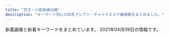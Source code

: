 ```yaml
---
title: "京王・小田急線沿線"
description: "キーワード別にの巨乳アジアン・チャイナエステ嬢情報をまとめました。"
---
```


新着画像と新着キーワードをまとめています。
2021年04月09日の情報です。

<DmmAffiliateIns />
<KeywordTable
  shops={
    [
    {
        "url": "http://shes-room.ests.jp/",
        "name": "come here \u30ea\u30e9\u30af\u30bc\u30fc\u30b7\u30e7\u30f3",
        "keywords": {
            "C": 80,
            "86": 48,
            "87": 72,
            "88": 12,
            "D": 158,
            "85": 74,
            "E": 36
        },
        "img_links": [
            "http://shes-room.ests.jp/photos/sites/28/2020/12/202012011125470.jpg",
            "http://shes-room.ests.jp/photos/sites/28/2021/02/2021021511201284.jpg",
            "http://shes-room.ests.jp/photos/sites/28/2021/02/2021020116004176.jpg",
            "http://shes-room.ests.jp/photos/sites/28/2020/10/2020101614244874.jpg",
            "http://shes-room.ests.jp/images/link_nav01.jpg",
            "http://shes-room.ests.jp/photos/sites/28/2020/10/202010071757145.jpg",
            "http://shes-room.ests.jp/images/link_nav04.jpg",
            "http://shes-room.ests.jp/images/close_eject.png",
            "http://shes-room.ests.jp/images/room2_l.jpg",
            "http://shes-room.ests.jp/images/room3_l.jpg",
            "http://shes-room.ests.jp/photos/sites/28/2021/02/2021022614145396.jpg",
            "http://shes-room.ests.jp/photos/sites/28/2021/02/2021020115594033.jpg",
            "http://shes-room.ests.jp/photos/sites/28/2021/03/2021030315242120.jpg",
            "http://shes-room.ests.jp/photos/sites/28/2020/11/2020112612090675.jpg",
            "http://shes-room.ests.jp/images/img_eject.jpg",
            "http://shes-room.ests.jp/images/tit_face.jpg",
            "http://shes-room.ests.jp/images/sp_top.jpg",
            "http://shes-room.ests.jp/photos/sites/28/2020/10/2020100717571635.jpg",
            "http://shes-room.ests.jp/images/room6_l.jpg",
            "http://shes-room.ests.jp/images/link_nav06.jpg",
            "http://shes-room.ests.jp/photos/sites/28/2020/10/2020100717571552.jpg",
            "http://shes-room.ests.jp/images/top.png",
            "http://shes-room.ests.jp/photos/sites/28/2020/12/2020122711283243.jpg",
            "http://shes-room.ests.jp/images/room1_l.jpg",
            "http://shes-room.ests.jp/photos/sites/28/2020/10/2020100717571670.jpg",
            "http://shes-room.ests.jp/photos/sites/28/2020/12/2020120712462037.jpg",
            "http://shes-room.ests.jp/images/room5_l.jpg",
            "http://shes-room.ests.jp/photos/sites/28/2021/03/2021031115115796.jpg",
            "http://shes-room.ests.jp/images/link_nav02.jpg",
            "http://shes-room.ests.jp/photos/sites/28/2020/11/2020111612224039.jpg",
            "http://shes-room.ests.jp/photos/sites/28/2020/11/2020111110271328.jpg",
            "http://shes-room.ests.jp/photos/sites/28/2020/12/2020122115433089.jpg",
            "http://shes-room.ests.jp/photos/sites/28/2020/10/2020101016222167.jpg",
            "http://shes-room.ests.jp/images/link_nav03.jpg",
            "http://shes-room.ests.jp/images/tit_new.jpg",
            "http://shes-room.ests.jp/images/link_nav05.jpg",
            "http://shes-room.ests.jp/images/link_nav07.jpg",
            "http://shes-room.ests.jp/images/tit_eject.jpg",
            "http://shes-room.ests.jp/images/btn_eject.jpg",
            "http://shes-room.ests.jp/images/room4_l.jpg"
        ],
        "station": "\u9ad8\u5e61\u4e0d\u52d5\u99c5"
    },
    {
        "name": "\u7652\u3057\u82d1",
        "station": "\u5e9c\u4e2d\u99c5\u5357\u53e3",
        "keywords": {
            "C": 7
        },
        "img_links": [
            "http://iyashien-est.com/images/staff.jpg",
            "http://iyashien-est.com/girl/7.jpg",
            "http://iyashien-est.com/girl/2.jpg",
            "http://iyashien-est.com/girl/8.jpg",
            "http://iyashien-est.com/girl/9.jpg",
            "http://iyashien-est.com/girl/5.jpg",
            "http://iyashien-est.com/girl/16.jpg",
            "http://iyashien-est.com/images/room/photo03.jpg",
            "http://iyashien-est.com/girl/3.jpg",
            "http://iyashien-est.com/girl/4.jpg",
            "http://iyashien-est.com/images/capinfo.jpg",
            "http://iyashien-est.com/images/index.jpg",
            "http://iyashien-est.com/girl/1.jpg",
            "http://iyashien-est.com/images/room/photo04.jpg",
            "http://iyashien-est.com/images/room/photo02.jpg",
            "http://iyashien-est.com/images/room/photo01.jpg"
        ],
        "url": "http://iyashien-est.com/"
    },
    {
        "name": "\u30dc\u30bf\u30f3",
        "url": "https://s-botan.tokyo/",
        "keywords": {},
        "img_links": [],
        "station": "\u6210\u57ce\u5b66\u5712\u524d\u99c5"
    },
    {
        "keywords": {
            "E": 2,
            "C": 22,
            "\u4e73": 1,
            "D": 6,
            "\u5de8\u4e73": 1
        },
        "url": "https://dear.ests.jp/",
        "img_links": [
            "https://dear.ests.jp/photos/sites/49/2021/03/2021030914355671.jpeg",
            "https://dear.ests.jp/images/info2.jpg",
            "https://dear.ests.jp/photos/sites/49/2021/04/2021040112160469.jpeg",
            "https://dear.ests.jp/photos/sites/49/2021/03/2021031514290667.jpeg",
            "https://dear.ests.jp/images/s_staff.jpg",
            "https://dear.ests.jp/images/s_link.jpg",
            "https://dear.ests.jp/photos/sites/49/2021/03/2021031501305665.jpeg",
            "https://dear.ests.jp/images/amore.jpg",
            "https://dear.ests.jp/images/member.jpg",
            "https://dear.ests.jp/images/staff0.jpg",
            "https://dear.ests.jp/images/bj1.jpg",
            "https://dear.ests.jp/photos/sites/49/2020/08/2020080911330996.jpeg",
            "https://dear.ests.jp/images/top.jpg",
            "https://dear.ests.jp/photos/sites/49/2021/03/2021030910275770.jpeg",
            "https://dear.ests.jp/photos/sites/49/2021/03/2021032017365351.jpg",
            "https://dear.ests.jp/images/paypay.jpg",
            "https://dear.ests.jp/photos/sites/49/2021/03/2021030422390485.jpeg",
            "https://dear.ests.jp/photos/sites/49/2021/03/2021032910153971.jpg",
            "https://dear.ests.jp/images/bj3.jpg",
            "https://dear.ests.jp/images/s_info.jpg",
            "https://dear.ests.jp/images/link2.jpg",
            "https://dear.ests.jp/images/1.jpg",
            "https://dear.ests.jp/photos/sites/49/2021/03/2021031923372463.jpeg",
            "https://esta-kanto.com/img/kanto/esta-200_40.jpg",
            "https://dear.ests.jp/photos/sites/49/2021/03/2021031514500092.jpeg",
            "https://dear.ests.jp/photos/sites/49/2021/04/2021040911085034.jpeg",
            "https://dear.ests.jp/photos/sites/49/2021/03/2021030814195868.jpeg"
        ],
        "name": "Dear",
        "station": "\u5e9c\u4e2d\u99c5"
    },
    {
        "station": "\u7b39\u585a\u99c5\u5317\u53e3",
        "keywords": {
            "86": 1,
            "85": 2,
            "87": 1,
            "D": 4
        },
        "name": "\u30d1\u30fc\u30d5\u30a7\u30af\u30c8\u30fb\u30d7\u30e9\u30f3",
        "img_links": [
            "http://www.perfect-plan.iesjp.com/files/008.jpg",
            "http://www.perfect-plan.iesjp.com/images/staff.png",
            "http://www.perfect-plan.iesjp.com/images/ta.png",
            "http://www.perfect-plan.iesjp.com/images/top.png",
            "http://www.perfect-plan.iesjp.com/images/left01.png",
            "http://www.perfect-plan.iesjp.com/images/interior.png",
            "http://www.perfect-plan.iesjp.com/files/001.jpg",
            "http://www.perfect-plan.iesjp.com/files/005.jpg",
            "http://www.perfect-plan.iesjp.com/images/interior_bg.png",
            "http://www.perfect-plan.iesjp.com/images/flash.jpg",
            "http://www.perfect-plan.iesjp.com/images/mobile.png",
            "http://www.perfect-plan.iesjp.com/files/007.jpg"
        ],
        "url": "http://www.perfect-plan.iesjp.com/"
    },
    {
        "name": "\u5065\u5eb7\u697d",
        "url": "http://www.mens-chitose.com/",
        "keywords": {
            "86": 3,
            "D": 3
        },
        "station": "\u5343\u6b73\u8239\u6a4b\u99c5\u5317\u53e3",
        "img_links": [
            "http://www.mens-chitose.com/images/coverParts.png",
            "http://www.mens-chitose.com/images/info.jpg",
            "http://www.mens-chitose.com/images/concept.jpg",
            "http://www.mens-chitose.com/files/013.jpg",
            "http://www.mens-chitose.com/files/001.jpg",
            "http://www.mens-chitose.com/files/011.jpg",
            "http://www.mens-chitose.com/images/infoSlide01.jpg",
            "http://www.mens-chitose.com/images/attention.png"
        ]
    },
    {
        "img_links": [
            "http://www.sasazukaest.xyz/css/staff/staff15-b.png",
            "http://www.sasazukaest.xyz/css/foot-tel.png",
            "http://www.sasazukaest.xyz/css/staff/staff16.png",
            "http://www.sasazukaest.xyz/css/staff/staff13-b.png",
            "http://www.sasazukaest.xyz/css/staff/staff13-a.png",
            "http://www.sasazukaest.xyz/css/staff/staff07-aa.png",
            "http://www.sasazukaest.xyz/css/staff/staff17-a.png",
            "http://www.sasazukaest.xyz/css/top04.jpg",
            "http://www.sasazukaest.xyz/css/staff/staff15-a.png",
            "http://www.sasazukaest.xyz/css/staff/staff05.png",
            "http://www.sasazukaest.xyz/css/staff/staff15.png",
            "http://www.sasazukaest.xyz/css/staff/staff17.png",
            "http://www.sasazukaest.xyz/css/nav/nav-001.png",
            "http://www.sasazukaest.xyz/css/staff/staff17-b.png",
            "http://www.sasazukaest.xyz/css/staff/staff10-a.png",
            "http://www.sasazukaest.xyz/css/staff/staff11-b.png",
            "http://www.sasazukaest.xyz/css/staff/staff10-b.png",
            "http://www.sasazukaest.xyz/css/staff/staff00001-c.png",
            "http://www.sasazukaest.xyz/css/staff/staff14-b.png",
            "http://www.sasazukaest.xyz/css/top002.jpg",
            "http://www.sasazukaest.xyz/css/staff/staff05-a.png",
            "http://www.sasazukaest.xyz/css/nav/nav-005.png",
            "http://www.sasazukaest.xyz/css/staff/staff16-a.png",
            "http://www.sasazukaest.xyz/css/staff/staff14-a.png",
            "http://www.sasazukaest.xyz/css/staff/staff07-ba.png",
            "http://www.sasazukaest.xyz/css/staff/staff16-b.png",
            "http://www.sasazukaest.xyz/css/nav/nav-004.png",
            "http://www.sasazukaest.xyz/css/staff/staff00001-b.png",
            "http://www.sasazukaest.xyz/css/staff/staff11-a.png",
            "http://www.sasazukaest.xyz/css/top004.jpg",
            "http://www.sasazukaest.xyz/css/staff/staff00001-a.png",
            "http://www.sasazukaest.xyz/css/nav/nav-006.png",
            "http://www.sasazukaest.xyz/css/nav/nav-003.png",
            "http://www.sasazukaest.xyz/css/tel.png",
            "http://www.sasazukaest.xyz/css/staff/staff00001.png",
            "http://www.sasazukaest.xyz/css/staff/staff08-a.png",
            "http://www.sasazukaest.xyz/css/staff/staff07aa.png",
            "http://www.sasazukaest.xyz/css/nav/nav-002.png"
        ],
        "name": "\u30bd\u30d5\u30a3\u30a2\u2015",
        "url": "http://www.sasazukaest.xyz/",
        "keywords": {
            "87": 1,
            "89": 8,
            "D": 8,
            "C": 1,
            "E": 2,
            "91": 2
        },
        "station": "\u7b39\u585a\u99c5"
    },
    {
        "station": "\u5343\u6b73\u70cf\u5c71\u99c5\u5317\u53e3",
        "img_links": [
            "https://cindy.relaxjp.com/css/m-top003.jpg",
            "https://cindy.relaxjp.com/css/staff/staff01.png",
            "https://cindy.relaxjp.com/css/m-top004.jpg",
            "https://cindy.relaxjp.com/css/foot01.jpg",
            "https://cindy.relaxjp.com/css/cam01.jpg",
            "https://cindy.relaxjp.com/css/m-head.jpg",
            "https://cindy.relaxjp.com/css/staff/staff02.png",
            "https://cindy.relaxjp.com/css/staff/staff03.png",
            "https://cindy.relaxjp.com/images/call.png"
        ],
        "name": "Cindy Baby",
        "keywords": {
            "87": 1,
            "91": 1,
            "C": 1,
            "E": 2,
            "90": 1
        },
        "url": "https://cindy.relaxjp.com/"
    },
    {
        "name": "Ruby\u30fb\u30eb\u30d3\u30fc",
        "url": "http://ruby.iest.info/",
        "keywords": {},
        "img_links": [],
        "station": "\u767b\u6238\u99c5\u751f\u7530\u7dd1\u5730\u53e3"
    },
    {
        "name": "\u30bb\u30af\u30b7\u30fc\u30ac\u30fc\u30eb",
        "station": "\u3064\u3064\u3058\u30f6\u4e18\u99c5\u5357\u53e3",
        "img_links": [
            "http://www.sexy.masg.info/photo_news/upimg/108215f82f974a7fed_1.jpg",
            "http://www.sexy.masg.info/images/nav-005.png",
            "http://www.sexy.masg.info/photo_news/upimg/493326045a7e871c0d_1.jpg",
            "http://www.sexy.masg.info/images/top003.png",
            "http://www.sexy.masg.info/photo_news/upimg/38523600fbcadb7a96_0.jpg",
            "http://www.sexy.masg.info/files/008.jpg",
            "http://www.sexy.masg.info/files/003.jpg",
            "http://www.sexy.masg.info/images/nav-001.png",
            "http://www.sexy.masg.info/photo_news/upimg/137665ff7d57f3cf91_0.jpg",
            "http://www.sexy.masg.info/images/osusume01.png",
            "http://www.sexy.masg.info/files/006.jpg",
            "http://www.sexy.masg.info/files/004.jpg",
            "http://www.sexy.masg.info/images/tel.png",
            "http://www.sexy.masg.info/photo_news/upimg/51915605bf3089d1a1_0.jpg",
            "http://www.sexy.masg.info/photo_news/upimg/40607602dce22ec341_0.jpg",
            "http://www.sexy.masg.info/photo_news/upimg/493326045a7e871c0d_0.jpg",
            "http://www.sexy.masg.info/images/nav-004.png",
            "http://www.sexy.masg.info/photo_news/upimg/137665ff7d57f3cf91_1.jpg",
            "http://www.sexy.masg.info/photo_news/upimg/108215f82f974a7fed_0.jpg",
            "http://www.sexy.masg.info/files/001.jpg",
            "http://www.sexy.masg.info/photo_news/upimg/40607602dce22ec341_1.jpg",
            "http://www.sexy.masg.info/photo_news/upimg/38523600fbcadb7a96_1.jpg",
            "http://www.sexy.masg.info/files/002.jpg",
            "http://www.sexy.masg.info/images/top01.png",
            "http://www.sexy.masg.info/files/007.jpg",
            "http://www.sexy.masg.info/images/nav-006.png",
            "http://www.sexy.masg.info/images/nav-002.png",
            "http://www.sexy.masg.info/photo_news/upimg/51915605bf3089d1a1_1.jpg",
            "http://www.sexy.masg.info/images/nav-003.png",
            "http://www.sexy.masg.info/photo_news/upimg/108215f82f974a7fed_2.jpg",
            "http://www.sexy.masg.info/images/top02-left.png"
        ],
        "keywords": {
            "\u30bb\u30af\u30b7\u30fc": 15
        },
        "url": "http://www.sexy.masg.info/"
    },
    {
        "station": "\u660e\u5927\u524d\u99c5\u4e2d\u592e\u53e3",
        "url": "http://xn--cckzerb5br7a.com/",
        "name": "Free Style \uff5e\u30d5\u30ea\u30fc\u30b9\u30bf\u30a4\u30eb\uff5e",
        "img_links": [],
        "keywords": {}
    },
    {
        "img_links": [
            "http://est70.jp/nch/images/headp.png",
            "http://est70.jp/nch/images/bt5.png",
            "http://est70.jp/nch/images/footer.png",
            "http://est70.jp/nch/images/top.png",
            "http://est70.jp/nch/girl/g03.png",
            "http://est70.jp/nch/girl/g02.png",
            "http://est70.jp/nch/images/phone.png",
            "http://est70.jp/nch/girl/g01.png",
            "http://est70.jp/nch/images/facial-massage.png",
            "http://est70.jp/nch/girl/g04.png",
            "http://est70.jp/nch/images/bt2.png",
            "http://est70.jp/nch/images/bt6.png",
            "http://est70.jp/nch/images/bt3.png",
            "http://est70.jp/nch/images/bt1.png",
            "http://est70.jp/nch/images/bt4.png"
        ],
        "station": "\u767b\u6238\u99c5",
        "url": "http://est70.jp/nch/",
        "keywords": {},
        "name": "N.\u30c1\u30a7\u30ea\u30fc"
    },
    {
        "keywords": {
            "85": 1,
            "87": 1,
            "C": 1,
            "83": 1,
            "86": 1,
            "90": 1,
            "E": 1,
            "D": 2
        },
        "img_links": [
            "http://meidaimaesecretbase.club/head.jpg",
            "http://meidaimaesecretbase.club/int1.png",
            "http://meidaimaesecretbase.club/sys1.jpg",
            "http://meidaimaesecretbase.club/2/uploadimg/1597642441.jpg",
            "http://meidaimaesecretbase.club/2/uploadimg/1597806778.jpg",
            "http://meidaimaesecretbase.club/2/uploadimg/1587527299.jpg",
            "http://meidaimaesecretbase.club/sys2.jpg",
            "http://meidaimaesecretbase.club/staff_t.jpg",
            "http://meidaimaesecretbase.club/s1.png",
            "http://meidaimaesecretbase.club/2/uploadimg/1591787978.jpg",
            "http://meidaimaesecretbase.club/2/uploadimg/1587527512.jpg"
        ],
        "station": "\u660e\u5927\u524d\u99c5\u4e2d\u592e\u53e3",
        "url": "http://meidaimaesecretbase.club/",
        "name": "\u79d8\u5bc6\u57fa\u5730"
    },
    {
        "img_links": [
            "http://massage-est.xyz/images/cg11.jpg",
            "http://massage-est.xyz/images/cg081.jpg",
            "http://massage-est.xyz/images/cg07.jpg",
            "http://massage-est.xyz/images/spacer900x360.png",
            "http://massage-est.xyz/images/sys.jpg",
            "http://massage-est.xyz/images/top.png",
            "http://massage-est.xyz/images/cg09.jpg",
            "http://massage-est.xyz/images/up_100_1_0.jpg",
            "http://massage-est.xyz/images/cg061.jpg",
            "http://massage-est.xyz/images/cg06.jpg",
            "http://massage-est.xyz/images/cg071.jpg",
            "http://massage-est.xyz/images/cg08.jpg",
            "http://massage-est.xyz/images/cg10.jpg",
            "http://massage-est.xyz/images/cg031.jpg",
            "http://massage-est.xyz/images/qr.jpg",
            "http://massage-est.xyz/images/cg051.jpg",
            "http://massage-est.xyz/images/cg04.jpg",
            "http://massage-est.xyz/images/cg021.jpg",
            "http://massage-est.xyz/images/top2.png",
            "http://massage-est.xyz/images/cg12.jpg",
            "http://massage-est.xyz/images/cg011.jpg",
            "http://massage-est.xyz/images/cg02.jpg",
            "http://massage-est.xyz/images/spacer300x450.png",
            "http://massage-est.xyz/images/cg13.jpg",
            "http://massage-est.xyz/images/cg01.jpg",
            "http://massage-est.xyz/images/cg05.jpg",
            "http://massage-est.xyz/images/cg03.jpg",
            "http://massage-est.xyz/images/cg091.jpg"
        ],
        "url": "http://massage-est.xyz/",
        "name": "\u6df1\u4e95\u6c37\u306e\u56fd",
        "keywords": {
            "D": 86,
            "E": 16,
            "86": 102
        },
        "station": "\u5343\u6b73\u70cf\u5c71\u99c5\u5317\u53e3"
    },
    {
        "keywords": {
            "C": 16
        },
        "name": "\u96c5\u30fb\u307f\u3084\u3073",
        "img_links": [
            "http://arm-relax.com/pic/topimg1.jpg",
            "http://arm-relax.com/staff/aya/01mb.jpg",
            "http://arm-relax.com/staff/mimi/01.jpg",
            "http://arm-relax.com/pic/topimg2.jpg",
            "http://arm-relax.com/staff/mika/01mb.jpg",
            "http://arm-relax.com/staff/yumi/01.jpg",
            "http://arm-relax.com/staff/eri/01.jpg",
            "http://arm-relax.com/pic/head.png",
            "http://arm-relax.com/staff/yuri/01mb.jpg",
            "http://arm-relax.com/img/ttl_staff.png",
            "http://arm-relax.com/staff/mimi/01mb.jpg",
            "http://arm-relax.com/img/ttl_recbnr.png",
            "http://arm-relax.com/img/ttl_link.png",
            "http://arm-relax.com/staff/eri/01mb.jpg",
            "http://arm-relax.com/staff/aya/01.jpg",
            "http://arm-relax.com/img/ttl_mobile.png",
            "http://arm-relax.com/staff/mika/01.jpg",
            "http://arm-relax.com/staff/yumi/01mb.jpg",
            "http://arm-relax.com/staff/yuri/01.jpg",
            "http://arm-relax.com/i/files/homeimg.jpg"
        ],
        "station": "\u5e9c\u4e2d\u99c5\u5357\u53e3",
        "url": "http://arm-relax.com/"
    },
    {
        "station": "\u5e9c\u4e2d\u99c5\u5317\u53e3",
        "url": "http://www.fuwa.work/",
        "keywords": {},
        "name": "Olive \uff5e\u30aa\u30ea\u30fc\u30d6\uff5e",
        "img_links": [
            "http://www.fuwa.work/images/int1.png",
            "http://www.fuwa.work/img/moe1.jpg",
            "http://www.fuwa.work/images/info.png",
            "http://www.fuwa.work/staff/anata.jpg",
            "http://www.fuwa.work/staff/moe.jpg",
            "http://www.fuwa.work/img/nana1.jpg",
            "http://www.fuwa.work/images/int2.png",
            "http://www.fuwa.work/images/sys1.jpg",
            "http://www.fuwa.work/staff/mimi.jpg",
            "http://www.fuwa.work/images/head.jpg",
            "http://www.fuwa.work/img/moe2.jpg",
            "http://www.fuwa.work/images/interior_t.png",
            "http://www.fuwa.work/img/anata1.jpg",
            "http://www.fuwa.work/images/staff_t.png",
            "http://www.fuwa.work/staff/nana.jpg",
            "http://www.fuwa.work/img/nana2.jpg",
            "http://www.fuwa.work/images/sys4.png",
            "http://www.fuwa.work/images/sys3.jpg",
            "http://www.fuwa.work/images/line.png",
            "http://www.fuwa.work/img/mimi1.jpg",
            "http://www.fuwa.work/images/news.jpg",
            "http://www.fuwa.work/images/mobile.jpg",
            "http://www.fuwa.work/images/rec.jpg",
            "http://www.fuwa.work/images/sys2.jpg"
        ]
    },
    {
        "url": "http://est-massage.xyz/",
        "img_links": [
            "http://est-massage.xyz/images/cg08.jpg",
            "http://est-massage.xyz/images/cg031.jpg",
            "http://est-massage.xyz/images/bn03.jpg",
            "http://est-massage.xyz/images/foot_tel.png",
            "http://est-massage.xyz/images/r3.jpg",
            "http://est-massage.xyz/images/cg12.jpg",
            "http://est-massage.xyz/images/cg021.jpg",
            "http://est-massage.xyz/images/sy1.jpg",
            "http://est-massage.xyz/images/cg06.jpg",
            "http://est-massage.xyz/images/cg10.jpg",
            "http://est-massage.xyz/images/r2.jpg",
            "http://est-massage.xyz/images/cg022.jpg",
            "http://est-massage.xyz/images/cg191.jpg",
            "http://est-massage.xyz/images/ncg.jpg",
            "http://est-massage.xyz/images/cg18.jpg",
            "http://est-massage.xyz/images/cg04.jpg",
            "http://est-massage.xyz/images/bn01.jpg",
            "http://est-massage.xyz/images/sy2.jpg",
            "http://est-massage.xyz/images/cg052.jpg",
            "http://est-massage.xyz/images/cg061.jpg",
            "http://est-massage.xyz/images/cg07.jpg",
            "http://est-massage.xyz/images/468_60.png",
            "http://est-massage.xyz/images/cg102.jpg",
            "http://est-massage.xyz/images/cg161.jpg",
            "http://est-massage.xyz/images/cg151.jpg",
            "http://est-massage.xyz/images/cg17.jpg",
            "http://est-massage.xyz/images/bn02.jpg",
            "http://est-massage.xyz/images/head_tell.png",
            "http://est-massage.xyz/images/250_50.png",
            "http://est-massage.xyz/images/cg152.jpg",
            "http://est-massage.xyz/images/cg011.jpg",
            "http://est-massage.xyz/images/cg032.jpg",
            "http://est-massage.xyz/images/cg03.jpg",
            "http://est-massage.xyz/images/side_tel.png",
            "http://est-massage.xyz/images/200_40.png",
            "http://est-massage.xyz/images/cg15.jpg",
            "http://est-massage.xyz/images/cg16.jpg",
            "http://est-massage.xyz/images/cg05.jpg",
            "http://est-massage.xyz/images/cg111.jpg",
            "http://est-massage.xyz/images/cg182.jpg",
            "http://est-massage.xyz/images/cg101.jpg",
            "http://est-massage.xyz/images/cg09.jpg",
            "http://est-massage.xyz/images/cg19.jpg",
            "http://est-massage.xyz/images/cg072.jpg",
            "http://est-massage.xyz/images/cg181.jpg",
            "http://est-massage.xyz/images/88_31.png",
            "http://est-massage.xyz/images/cg051.jpg",
            "http://est-massage.xyz/images/cg062.jpg",
            "http://est-massage.xyz/images/head_tell2.png",
            "http://est-massage.xyz/images/cg041.jpg",
            "http://est-massage.xyz/images/cg02.jpg",
            "http://est-massage.xyz/images/cg081.jpg",
            "http://est-massage.xyz/images/r1.jpg",
            "http://est-massage.xyz/images/cg11.jpg",
            "http://est-massage.xyz/images/cg082.jpg",
            "http://est-massage.xyz/images/cg071.jpg"
        ],
        "name": "Oasis\uff5e\u30aa\u30a2\u30b7\u30b9\uff5e",
        "keywords": {
            "87": 3,
            "C": 14,
            "84": 13,
            "E": 6,
            "83": 6,
            "85": 12,
            "86": 19,
            "88": 6,
            "D": 30
        },
        "station": "\u7b39\u585a\u99c5\u5317\u53e3"
    },
    {
        "name": "\u9759\u9999",
        "img_links": [
            "http://shizuka2015.net/images/lm-c-bgdb2.png",
            "http://shizuka2015.net/images/nav/hanga-sys.jpg",
            "http://shizuka2015.net/images/staff/yuri.jpg",
            "http://shizuka2015.net/images/staff/hikari.jpg",
            "http://shizuka2015.net/images/sys-n.jpg",
            "http://shizuka2015.net/images/sakura.jpg",
            "http://shizuka2015.net/images/shop/4.jpg",
            "http://shizuka2015.net/images/shop/6.jpg",
            "http://shizuka2015.net/images/shop/1.jpg",
            "http://shizuka2015.net/images/nav/hanga-sta.jpg",
            "http://shizuka2015.net/images/shop/5.jpg",
            "http://shizuka2015.net/images/lm-c-bgdow.png",
            "http://shizuka2015.net/images/nav/hanga-job.jpg",
            "http://shizuka2015.net/images/yuka.jpg",
            "http://shizuka2015.net/images/moe.jpg",
            "http://shizuka2015.net/images/nav/hanga-acc.jpg",
            "http://shizuka2015.net/images/aki.jpg",
            "http://shizuka2015.net/images/w-top.jpg"
        ],
        "url": "http://shizuka2015.net/",
        "keywords": {
            "C": 7
        },
        "station": "\u4e0b\u5317\u6ca2\u99c5\u5357\u53e3"
    },
    {
        "station": "\u8abf\u5e03\u99c5\u6771\u53e3",
        "name": "Blue Moon",
        "keywords": {},
        "img_links": [],
        "url": "http://bluemoon.ests.jp/"
    },
    {
        "img_links": [
            "https://static.wixstatic.com/media/c7255f_ac9f84bf5e90458495bc258bf500278a~mv2.jpg",
            "https://static.wixstatic.com/media/c7255f_9c1cc0c5cb6743e0aea4ffc7b9c576d8~mv2.jpg",
            "https://static.wixstatic.com/media/c7255f_54d12a77ea8f474c9f7baa538fda51a6~mv2.jpg",
            "https://static.wixstatic.com/media/c7255f_19cd1cab6f2a4e08a1f5d6b117e52a32~mv2.jpg",
            "https://static.wixstatic.com/media/c7255f_fff0060f80294af9829c3625d3e5a585~mv2.jpg",
            "https://static.wixstatic.com/media/c7255f_3ee7b1f3fc3441e381a2c942f74b2256~mv2.jpg",
            "https://static.wixstatic.com/media/c7255f_b4334f1ff9d344bea0ab2191784f35ae~mv2.jpg",
            "https://static.wixstatic.com/media/c7255f_02c7f6fe593345b0b5663a2c76bda9bd~mv2.jpg",
            "https://static.wixstatic.com/media/11062b_d01cf48782824880a5b8f3229886f9f8~mv2_d_3000_1688_s_2.jpg",
            "https://static.wixstatic.com/media/c7255f_5eabf8011a9d4bcb95d8d17b882b9bad~mv2.jpg",
            "https://static.wixstatic.com/media/c7255f_78403d06636947f1bb8ace67d9b24ebf~mv2.png",
            "https://static.wixstatic.com/media/7c35130c2ca54f4a8d1b727cb01e3079.jpg"
        ],
        "keywords": {},
        "station": "\u5411\u30b1\u4e18\u904a\u5712\u99c5\u5317\u53e3",
        "url": "https://aaa197112010.wixsite.com/hogure",
        "name": "Get\u2019s"
    },
    {
        "img_links": [
            "http://ayiyu.work/images/news.png",
            "http://ayiyu.work/images/s1.png",
            "http://ayiyu.work/images/sys.png",
            "http://ayiyu.work/images/3.jpg",
            "http://ayiyu.work/images/int2.png",
            "http://ayiyu.work/images/staff_t.png",
            "http://ayiyu.work/staff/yuyu.jpg",
            "http://ayiyu.work/img/yuki1.jpg",
            "http://ayiyu.work/img/yuyu1.jpg",
            "http://ayiyu.work/images/mobile.png",
            "http://ayiyu.work/images/line.png",
            "http://ayiyu.work/images/s2.jpg",
            "http://ayiyu.work/img/ayu1.jpg",
            "http://ayiyu.work/images/interior_t.png",
            "http://ayiyu.work/images/2.jpg",
            "http://ayiyu.work/images/int1.png",
            "http://ayiyu.work/images/s1.jpg",
            "http://ayiyu.work/images/4.jpg",
            "http://ayiyu.work/images/head.jpg",
            "http://ayiyu.work/staff/ayu.jpg",
            "http://ayiyu.work/staff/mari.jpg",
            "http://ayiyu.work/img/yuyu2.jpg",
            "http://ayiyu.work/images/1.jpg",
            "http://ayiyu.work/staff/yuki.jpg",
            "http://ayiyu.work/img/mari1.jpg"
        ],
        "name": "\u611b\u4e0a\u7537 -\u3042\u3044\u3046\u3048\u304a-",
        "url": "http://ayiyu.work/",
        "station": "JR\u7a32\u7530\u5824\u99c5",
        "keywords": {}
    },
    {
        "station": "\u4eac\u738b\u591a\u6469\u30bb\u30f3\u30bf\u30fc\u99c5\u897f\u53e3",
        "name": "\u693f",
        "url": "http://aroma-tsubaki.com/",
        "keywords": {
            "C": 9
        },
        "img_links": [
            "http://www.aroma-tsubaki.com/uploads/aromatsubaki/2011/10/shouji.jpg",
            "http://www.aroma-tsubaki.com/uploads/aromatsubaki/2020/10/flash1.jpg",
            "http://www.aroma-tsubaki.com/uploads/aromatsubaki/2020/10/flash3.jpg",
            "http://www.aroma-tsubaki.com/uploads/aromatsubaki/2011/11/e794bbe5838f-029.jpg",
            "http://www.aroma-tsubaki.com/uploads/aromatsubaki/2011/10/468x60.jpg",
            "http://www.aroma-tsubaki.com/uploads/aromatsubaki/2011/10/play4.jpg",
            "http://www.aroma-tsubaki.com/uploads/aromatsubaki/2012/05/e794bbe5838f-1623.jpg",
            "http://www.aroma-tsubaki.com/uploads/aromatsubaki/2011/10/info.jpg",
            "http://www.aroma-tsubaki.com/uploads/aromatsubaki/2020/10/flash2.jpg",
            "http://www.aroma-tsubaki.com/uploads/aromatsubaki/2020/10/flash5.jpg",
            "http://www.aroma-tsubaki.com/uploads/aromatsubaki/2011/10/play1.jpg",
            "http://www.aroma-tsubaki.com/uploads/aromatsubaki/2012/10/e794bbe5838f-261.jpg",
            "http://www.aroma-tsubaki.com/uploads/aromatsubaki/2012/03/e794bbe5838f-1079.jpg",
            "http://www.aroma-tsubaki.com/uploads/aromatsubaki/2018/10/tel.jpg",
            "http://www.aroma-tsubaki.com/uploads/aromatsubaki/2020/10/top.jpg",
            "http://www.aroma-tsubaki.com/uploads/aromatsubaki/2011/10/play3.jpg",
            "http://www.aroma-tsubaki.com/uploads/aromatsubaki/images/no-photo.jpg",
            "http://www.aroma-tsubaki.com/uploads/aromatsubaki/2011/10/play2.jpg",
            "http://www.aroma-tsubaki.com/uploads/aromatsubaki/2020/10/flash6.jpg",
            "http://www.aroma-tsubaki.com/uploads/aromatsubaki/2011/11/e794bbe5838f-031.jpg",
            "http://www.aroma-tsubaki.com/uploads/aromatsubaki/2020/10/flash4.jpg",
            "http://www.aroma-tsubaki.com/uploads/aromatsubaki/2011/10/zi_link.jpg"
        ]
    },
    {
        "keywords": {
            "86": 2,
            "E": 4,
            "85": 1,
            "D": 4,
            "C": 4,
            "84": 1,
            "83": 1,
            "87": 1
        },
        "img_links": [
            "http://www.goldsea.work/staff/nao2.jpg",
            "http://www.goldsea.work/img/loader.png",
            "http://www.goldsea.work/staff/rika2.jpg",
            "http://www.goldsea.work/staff/mayu2.jpg",
            "http://www.goldsea.work/staff/nao.jpg",
            "http://www.goldsea.work/staff/koko1.jpg",
            "http://www.goldsea.work/img/pic/int3.jpg",
            "http://www.goldsea.work/staff/yuki1.jpg",
            "http://www.goldsea.work/staff/riko.jpg",
            "http://www.goldsea.work/staff/nao1.jpg",
            "http://www.goldsea.work/staff/koko.jpg",
            "http://www.goldsea.work/staff/yuki2.jpg",
            "http://www.goldsea.work/img/pic/slide_11.jpg",
            "http://www.goldsea.work/staff/riko1.jpg",
            "http://www.goldsea.work/img/pic/slide_12.jpg",
            "http://www.goldsea.work/staff/koko2.jpg",
            "http://www.goldsea.work/img/pic/int1.jpg",
            "http://www.goldsea.work/staff/rika1.jpg",
            "http://www.goldsea.work/staff/rika.jpg",
            "http://www.goldsea.work/staff/yuki.jpg",
            "http://www.goldsea.work/staff/mayu.jpg",
            "http://www.goldsea.work/staff/mayu1.jpg",
            "http://www.goldsea.work/img/pic/int2.jpg",
            "http://www.goldsea.work/staff/riko2.jpg"
        ],
        "url": "http://www.goldsea.work/",
        "name": "Stylish",
        "station": "\u767b\u6238\u99c5"
    },
    {
        "name": "Girls -\u30ac\u30fc\u30eb\u30ba-",
        "keywords": {
            "88": 12,
            "E": 4,
            "87": 4,
            "D": 20,
            "91": 4,
            "86": 4
        },
        "img_links": [
            "http://www.girls.mensest.com/images/slider-img001.jpg",
            "http://www.girls.mensest.com/files/002.jpg",
            "http://www.girls.mensest.com/images/m2.jpg",
            "http://www.girls.mensest.com/files/003.jpg",
            "http://www.girls.mensest.com/images/m3.jpg",
            "http://www.girls.mensest.com/images/m4.jpg",
            "http://www.girls.mensest.com/photo_news/upimg/99070605d5ec379309_0.jpg",
            "http://www.girls.mensest.com/images/slider-img002.jpg",
            "http://www.girls.mensest.com/files/004.jpg",
            "http://www.girls.mensest.com/files/007.jpg",
            "http://www.girls.mensest.com/images/m1.jpg",
            "http://www.girls.mensest.com/files/008.jpg",
            "http://www.girls.mensest.com/files/001.jpg",
            "http://www.girls.mensest.com/images/m6.jpg"
        ],
        "station": "\u5343\u6b73\u70cf\u5c71\u99c5\u5317\u53e3",
        "url": "http://www.girls.mensest.com/"
    },
    {
        "name": "\u30e9\u30f3\u30c9\u30d7\u30ea\u30f3\u30b9",
        "img_links": [
            "https://www.land-prince.work/images/rtel.jpg",
            "https://www.land-prince.work/images/staff_t.jpg",
            "https://www.land-prince.work/images/tel.jpg",
            "https://www.land-prince.work/images/int1.jpg",
            "https://www.land-prince.work/img/yuri2.jpg",
            "https://www.land-prince.work/images/news.jpg",
            "https://www.land-prince.work/images/interior_t.jpg",
            "https://www.land-prince.work/img/rio1.jpg",
            "https://www.land-prince.work/images/mobile.jpg",
            "https://www.land-prince.work/images/b1.jpg",
            "https://www.land-prince.work/images/sys2.jpg",
            "https://www.land-prince.work/img/mina1.jpg",
            "https://www.land-prince.work/images/int2.jpg",
            "https://www.land-prince.work/img/yuri1.jpg",
            "https://www.land-prince.work/images/2.jpg",
            "https://www.land-prince.work/images/3.jpg",
            "https://www.land-prince.work/img/tomo1.jpg",
            "https://www.land-prince.work/images/b2.jpg",
            "https://www.land-prince.work/images/4.jpg",
            "https://www.land-prince.work/images/sisu.jpg",
            "https://www.land-prince.work/images/b3.jpg",
            "https://www.land-prince.work/images/s1.png",
            "https://www.land-prince.work/images/head.jpg",
            "https://www.land-prince.work/images/1.jpg",
            "https://www.land-prince.work/images/sys1.jpg",
            "https://www.land-prince.work/images/rec1.jpg"
        ],
        "keywords": {},
        "url": "https://www.land-prince.work/",
        "station": "\u5e61\u30f6\u8c37\u99c5\u5357\u53e3"
    },
    {
        "keywords": {
            "90": 6,
            "D": 24,
            "86": 12,
            "C": 8,
            "84": 8
        },
        "station": "\u8abf\u5e03\u99c5\u6771\u53e3",
        "url": "http://www.mojitojd.xyz/",
        "img_links": [
            "http://www.mojitojd.xyz/uploads/201229/1-2012291649129B.jpg",
            "http://www.mojitojd.xyz/uploads/201226/1-201226111H3126.jpg",
            "http://www.mojitojd.xyz/style/mainvisual_02.jpg",
            "http://www.mojitojd.xyz/style/bottom_therapist.jpg",
            "http://www.mojitojd.xyz/uploads/allimg/200930/1-200930094039.jpg",
            "http://www.mojitojd.xyz/style/mainvisual_02_s.jpg",
            "http://www.mojitojd.xyz/uploads/201226/1-201226111JU10.jpg",
            "http://www.mojitojd.xyz/style/sw_home.png",
            "http://www.mojitojd.xyz/uploads/allimg/200930/1-200930094123.jpg",
            "http://www.mojitojd.xyz/uploads/201226/1-201226111010B0.jpg",
            "http://www.mojitojd.xyz/uploads/201226/1-201226112001463.jpg",
            "http://www.mojitojd.xyz/style/icon_ranking_01.png",
            "http://www.mojitojd.xyz/uploads/201226/1-201226112111454.jpg",
            "http://www.mojitojd.xyz/style/mainvisual_01_s.jpg",
            "http://www.mojitojd.xyz/style/trigger.jpg",
            "http://www.mojitojd.xyz/style/head_therapist.jpg",
            "http://www.mojitojd.xyz/style/mainvisual_01.jpg",
            "http://www.mojitojd.xyz/style/head_interior.jpg",
            "http://www.mojitojd.xyz/uploads/201226/1-20122611191Q05.jpg",
            "http://www.mojitojd.xyz/uploads/201226/1-201226111Q3228.jpg",
            "http://www.mojitojd.xyz/uploads/201226/1-2012261120423N.jpg",
            "http://www.mojitojd.xyz/uploads/allimg/201229/1-2012291A143.jpg",
            "http://www.mojitojd.xyz/style/sw_tel.png",
            "http://www.mojitojd.xyz/uploads/allimg/200930/1-200930094059.jpg",
            "http://www.mojitojd.xyz/style/icon_new.png",
            "http://www.mojitojd.xyz/uploads/201226/1-2012261A316447.jpg"
        ],
        "name": "\u685c"
    },
    {
        "name": "\u7652\u3057\u306e\u7a7a\u9593",
        "station": "\u5343\u6b73\u70cf\u5c71\u99c5\u5317\u53e3",
        "url": "http://www.iyashikukan.xyz/",
        "keywords": {},
        "img_links": [
            "http://www.iyashikukan.xyz/images/top/top-foot_03.png",
            "http://www.iyashikukan.xyz/images/staff/10/sayaka22.jpg",
            "http://www.iyashikukan.xyz/images/index-rin_16.jpg",
            "http://www.iyashikukan.xyz/images/staff/10/nana.jpg",
            "http://www.iyashikukan.xyz/images/staff/10/2.jpg",
            "http://www.iyashikukan.xyz/images/index-rin_20.jpg",
            "http://www.iyashikukan.xyz/images/lanmu-t-st.jpg",
            "http://www.iyashikukan.xyz/images/shop/r5.jpg",
            "http://www.iyashikukan.xyz/images/index-rin_04.jpg",
            "http://www.iyashikukan.xyz/images/staff/10/satomi.jpg",
            "http://www.iyashikukan.xyz/images/top/t3.png",
            "http://www.iyashikukan.xyz/images/top/top-foot_05.png",
            "http://www.iyashikukan.xyz/images/nav/nav-t-job.jpg",
            "http://www.iyashikukan.xyz/images/index-rin_14.jpg",
            "http://www.iyashikukan.xyz/images/staff/9/39-02a.jpg",
            "http://www.iyashikukan.xyz/images/top/top-foot_04.png",
            "http://www.iyashikukan.xyz/images/top/t3.jpg",
            "http://www.iyashikukan.xyz/images/top/t2.jpg",
            "http://www.iyashikukan.xyz/images/lanmu-t-st2.jpg",
            "http://www.iyashikukan.xyz/images/staff/10/mimi.jpg",
            "http://www.iyashikukan.xyz/images/index-rin_02.jpg",
            "http://www.iyashikukan.xyz/images/nav/nav-t-sys.jpg",
            "http://www.iyashikukan.xyz/images/staff/10/1.jpg"
        ]
    },
    {
        "keywords": {
            "\u80f8": 9,
            "86": 9,
            "87": 9,
            "85": 9,
            "D": 27
        },
        "name": "Artemis \u6708\u306e\u5973\u795e",
        "img_links": [
            "http://www.fruit-4.xyz/uploads/201016/1-201016155P5605.jpg",
            "http://www.fruit-4.xyz/templets/default/picture/staff_t.jpg",
            "http://www.fruit-4.xyz/uploads/201110/1-20111014043J00.jpg",
            "http://www.fruit-4.xyz/uploads/200904/1-200Z4141523208.jpg",
            "http://www.fruit-4.xyz/templets/default/picture/news.jpg",
            "http://www.fruit-4.xyz/uploads/200806/1-200P6154349D7.jpg",
            "http://www.fruit-4.xyz/templets/default/picture/interior_t.jpg",
            "http://www.fruit-4.xyz/templets/default/picture/int1.png",
            "http://www.fruit-4.xyz/uploads/201218/1-20121Q60321957.jpg",
            "http://www.fruit-4.xyz/uploads/190906/1-1ZZ6130R3594.jpg",
            "http://www.fruit-4.xyz/uploads/210316/1-21031616335Q21.jpg",
            "http://www.fruit-4.xyz/uploads/200806/1-200P6154303L6.jpg",
            "http://www.fruit-4.xyz/uploads/201104/1-201104123F0148.jpg",
            "http://www.fruit-4.xyz/uploads/190906/1-1ZZ6125JU21.jpg",
            "http://www.fruit-4.xyz/uploads/210128/1-21012Q34111S7.jpg",
            "http://www.fruit-4.xyz/templets/default/picture/tt.jpg",
            "http://www.fruit-4.xyz/uploads/allimg/180731/1-1PI1145244194.jpg",
            "http://www.fruit-4.xyz/templets/default/picture/head.jpg",
            "http://www.fruit-4.xyz/uploads/190906/1-1ZZ613114IH.png",
            "http://www.fruit-4.xyz/uploads/190906/1-1ZZ612592T24.jpg",
            "http://www.fruit-4.xyz/templets/default/picture/rec1.png",
            "http://www.fruit-4.xyz/uploads/190906/1-1ZZ6125T4451.jpg",
            "http://www.fruit-4.xyz/uploads/allimg/180801/1-1PP1091925J2.jpg",
            "http://www.fruit-4.xyz/uploads/180731/1-1PI1144544558.jpg",
            "http://www.fruit-4.xyz/uploads/200806/1-200P6154212B0.jpg"
        ],
        "url": "http://www.fruit-4.xyz/",
        "station": "\u5e9c\u4e2d\u99c5\u5317\u53e3"
    },
    {
        "img_links": [
            "http://www.kousei-jyunen.com/images/top-1_05.jpg",
            "http://www.kousei-jyunen.com/images/sys.jpg",
            "http://www.kousei-jyunen.com/images/top-1_02.jpg",
            "http://www.kousei-jyunen.com/images/top-munu-2_05.jpg",
            "http://www.kousei-jyunen.com/images/index_qr.jpg",
            "http://www.kousei-jyunen.com/images/sta.jpg",
            "http://www.kousei-jyunen.com/images/top-munu-1_04.jpg",
            "http://www.kousei-jyunen.com/images/top-1_04.jpg",
            "http://www.kousei-jyunen.com/flash.jpg",
            "http://www.kousei-jyunen.com/images/news.jpg",
            "http://www.kousei-jyunen.com/images/top-munu-2_01.jpg",
            "http://www.kousei-jyunen.com/images/top-munu-1_02.jpg",
            "http://www.kousei-jyunen.com/images/top-munu-2_02.jpg",
            "http://www.kousei-jyunen.com/images/top-1_03.jpg",
            "http://www.kousei-jyunen.com/images/top-1_01.jpg",
            "http://www.kousei-jyunen.com/images/top-munu-1_01.jpg",
            "http://www.kousei-jyunen.com/images/top-munu-2_03.jpg",
            "http://www.kousei-jyunen.com/images/top-munu-1_03.jpg",
            "http://www.kousei-jyunen.com/images/info.jpg",
            "http://www.kousei-jyunen.com/images/top-munu-2_04.jpg",
            "http://www.kousei-jyunen.com/images/top-munu-1_05.jpg",
            "http://www.kousei-jyunen.com/images/top-ib.jpg",
            "http://www.kousei-jyunen.com/images/staff.jpg"
        ],
        "keywords": {},
        "url": "http://www.kousei-jyunen.com/",
        "station": "\u6210\u57ce\u5b66\u5712\u524d\u99c5",
        "name": "\u6f64\u5712"
    },
    {
        "keywords": {
            "87": 6,
            "90": 2,
            "E": 6,
            "D": 6,
            "88": 6,
            "F": 2
        },
        "name": "\u6708\u306e\u96eb",
        "img_links": [
            "http://hatagayalove.xyz/files/021-02d289.jpg",
            "http://hatagayalove.xyz/files/023d289.jpg",
            "http://hatagayalove.xyz/files/019caf5.jpg",
            "http://hatagayalove.xyz/images/topd289.jpg",
            "http://hatagayalove.xyz/files/003-0338e3.jpg",
            "http://hatagayalove.xyz/files/003caf5.jpg",
            "http://hatagayalove.xyz/files/003b7ea.jpg",
            "http://hatagayalove.xyz/files/023-03d289.jpg",
            "http://hatagayalove.xyz/files/00138e3.jpg",
            "http://hatagayalove.xyz/files/002-03d289.jpg",
            "http://hatagayalove.xyz/files/019f705.jpg",
            "http://hatagayalove.xyz/files/002-02d289.jpg",
            "http://hatagayalove.xyz/images/staff_line.jpg",
            "http://hatagayalove.xyz/files/001-0238e3.jpg",
            "http://hatagayalove.xyz/files/003-0238e3.jpg",
            "http://hatagayalove.xyz/files/021d289.jpg",
            "http://hatagayalove.xyz/images/top011d.jpg",
            "http://hatagayalove.xyz/files/020-03011d.jpg",
            "http://hatagayalove.xyz/files/020011d.jpg",
            "http://hatagayalove.xyz/images/topcaf5.jpg",
            "http://hatagayalove.xyz/images/news1.jpg",
            "http://hatagayalove.xyz/images/backlist.jpg",
            "http://hatagayalove.xyz/files/021b7ea.jpg",
            "http://hatagayalove.xyz/files/019-02f705.jpg",
            "http://hatagayalove.xyz/files/019b7ea.jpg",
            "http://hatagayalove.xyz/files/019-03f705.jpg",
            "http://hatagayalove.xyz/files/001b7ea.jpg",
            "http://hatagayalove.xyz/images/topf705.jpg",
            "http://hatagayalove.xyz/files/002d289.jpg",
            "http://hatagayalove.xyz/images/top38e3.jpg",
            "http://hatagayalove.xyz/files/001caf5.jpg",
            "http://hatagayalove.xyz/images/bjs3.jpg",
            "http://hatagayalove.xyz/files/020-02011d.jpg",
            "http://hatagayalove.xyz/files/021caf5.jpg",
            "http://hatagayalove.xyz/files/002b7ea.jpg",
            "http://hatagayalove.xyz/files/00338e3.jpg",
            "http://hatagayalove.xyz/files/002caf5.jpg",
            "http://hatagayalove.xyz/files/020caf5.jpg",
            "http://hatagayalove.xyz/files/023caf5.jpg",
            "http://hatagayalove.xyz/images/girl_bt.jpg",
            "http://hatagayalove.xyz/images/top60df.jpg",
            "http://hatagayalove.xyz/files/023-02d289.jpg",
            "http://hatagayalove.xyz/images/pick.jpg",
            "http://hatagayalove.xyz/images/topb7ea.jpg",
            "http://hatagayalove.xyz/files/023b7ea.jpg",
            "http://hatagayalove.xyz/files/021-03d289.jpg",
            "http://hatagayalove.xyz/files/001-0338e3.jpg",
            "http://hatagayalove.xyz/files/020b7ea.jpg"
        ],
        "station": "\u5e61\u30f6\u8c37\u99c5\u5317\u53e3",
        "url": "http://hatagayalove.xyz/"
    },
    {
        "keywords": {
            "87": 4,
            "86": 2,
            "C": 11,
            "D": 6
        },
        "name": "\u96c5",
        "station": "\u4eac\u738b\u6c38\u5c71\u99c5\u5317\u53e3",
        "img_links": [
            "http://www.miyabi.esturl.com/files/002-02.jpg",
            "http://www.miyabi.esturl.com/images/coverParts.png",
            "http://www.miyabi.esturl.com/files/002.jpg",
            "http://www.miyabi.esturl.com/images/attention.png",
            "http://www.miyabi.esturl.com/images/backlistbtn.png",
            "http://www.miyabi.esturl.com/files/003-03.jpg",
            "http://www.miyabi.esturl.com/files/001-03.jpg",
            "http://www.miyabi.esturl.com/files/003-02.jpg",
            "http://www.miyabi.esturl.com/files/001.jpg",
            "http://www.miyabi.esturl.com/images/infoSlide01.jpg",
            "http://www.miyabi.esturl.com/files/003.jpg",
            "http://www.miyabi.esturl.com/files/001-02.jpg",
            "http://www.miyabi.esturl.com/files/002-03.jpg"
        ],
        "url": "http://www.miyabi.esturl.com/"
    },
    {
        "url": "http://inadazutsumi.work/",
        "name": "\u30c1\u30e3\u30fc\u30df\u30f3\u30b0",
        "station": "JR\u7a32\u7530\u5824\u99c5",
        "img_links": [
            "http://inadazutsumi.work/images/mobile.jpg",
            "http://inadazutsumi.work/images/g0.jpg",
            "http://inadazutsumi.work/images/g5.jpg",
            "http://inadazutsumi.work/images/tel.jpg",
            "http://inadazutsumi.work/images/g3.jpg",
            "http://inadazutsumi.work/images/top.jpg",
            "http://inadazutsumi.work/images/g1.jpg",
            "http://inadazutsumi.work/images/g4.jpg",
            "http://inadazutsumi.work/images/zi_staff.png",
            "http://inadazutsumi.work/images/g2.jpg"
        ],
        "keywords": {}
    },
    {
        "station": "\u5343\u6b73\u70cf\u5c71\u99c5\u5317\u53e3",
        "name": "KARA",
        "img_links": [
            "http://kara.relaxnabi.com/css/nav/nav-005.jpg",
            "http://kara.relaxnabi.com/css/m-top03.jpg",
            "http://kara.relaxnabi.com/css/c04.jpg",
            "http://kara.relaxnabi.com/css/m-top006.jpg",
            "http://kara.relaxnabi.com/css/m-head01.jpg",
            "http://kara.relaxnabi.com/css/nav/nav-006.jpg",
            "http://kara.relaxnabi.com/css/m-top02.jpg",
            "http://kara.relaxnabi.com/css/nav/nav-003.jpg",
            "http://kara.relaxnabi.com/css/staff/staff01.jpg",
            "http://kara.relaxnabi.com/css/staff/staff04.jpg",
            "http://kara.relaxnabi.com/css/nav/nav-001.jpg",
            "http://kara.relaxnabi.com/css/nav/nav-004.jpg",
            "http://kara.relaxnabi.com/css/staff/staff02.jpg",
            "http://kara.relaxnabi.com/css/nav/nav-002.jpg",
            "http://kara.relaxnabi.com/css/staff/staff03.jpg"
        ],
        "url": "http://kara.relaxnabi.com/",
        "keywords": {
            "D": 4,
            "89": 4
        }
    },
    {
        "img_links": [
            "http://hanamizuki.tyo.cm/photos/sites/32/2016/08/staff4a.jpg",
            "http://hanamizuki.tyo.cm/images/room1.jpg",
            "http://hanamizuki.tyo.cm/images/s_link.png",
            "http://hanamizuki.tyo.cm/photos/sites/32/2018/11/2018110115410796.jpg",
            "http://hanamizuki.tyo.cm/images/s_news.png",
            "http://hanamizuki.tyo.cm/link/walker88.jpg",
            "http://hanamizuki.tyo.cm/images/nbj1.png",
            "http://hanamizuki.tyo.cm/images/room2.jpg",
            "http://hanamizuki.tyo.cm/link/esthelove88-31.jpg",
            "http://hanamizuki.tyo.cm/i/images/room3.jpg",
            "http://hanamizuki.tyo.cm/images/room3.jpg",
            "http://hanamizuki.tyo.cm/photos/sites/32/2019/02/201902151914399.jpg",
            "http://hanamizuki.tyo.cm/i/images/room1.jpg",
            "http://hanamizuki.tyo.cm/images/top.jpg",
            "http://hanamizuki.tyo.cm/images/bj3.jpg",
            "http://hanamizuki.tyo.cm/link/8831.jpg",
            "http://hanamizuki.tyo.cm/photos/sites/32/2017/12/2017121407030461.jpg",
            "http://menlog.net/link/menlog8831.jpg",
            "http://hanamizuki.tyo.cm/photos/sites/32/2020/01/2020013110290975.jpg",
            "http://hanamizuki.tyo.cm/photos/sites/32/2016/08/staff15.jpg",
            "http://hanamizuki.tyo.cm/i/images/room2.jpg",
            "http://hanamizuki.tyo.cm/images/mobile.jpg",
            "http://hanamizuki.tyo.cm/link/massage-de_88_31.jpg",
            "http://hanamizuki.tyo.cm/images/news_bj3.png",
            "http://hanamizuki.tyo.cm/images/s_staff.png",
            "http://hanamizuki.tyo.cm/link/88x31b.jpg",
            "http://hanamizuki.tyo.cm/link/e0016.jpg",
            "http://hanamizuki.tyo.cm/images/room4.jpg"
        ],
        "keywords": {
            "C": 18,
            "D": 15,
            "86": 15,
            "83": 5
        },
        "name": "\u82b1\u6c34\u6728",
        "url": "http://hanamizuki.tyo.cm/",
        "station": "\u5e9c\u4e2d\u99c5\u5357\u53e3"
    },
    {
        "name": "\u7e01",
        "station": "\u4eac\u738b\u6c38\u5c71\u99c5\u5317\u53e3",
        "url": "http://www.en.mensest.com/",
        "keywords": {
            "D": 12,
            "86": 6,
            "C": 3,
            "87": 9
        },
        "img_links": [
            "http://www.en.mensest.com/files/001.jpg",
            "http://www.en.mensest.com/files/004.jpg",
            "http://www.en.mensest.com/images/news.png",
            "http://www.en.mensest.com/files/005.jpg",
            "http://www.en.mensest.com/images/staff_s.png",
            "http://www.en.mensest.com/files/002.jpg",
            "http://www.en.mensest.com/files/003.jpg",
            "http://www.en.mensest.com/images/evetop.png",
            "http://www.en.mensest.com/images/top.png"
        ]
    },
    {
        "station": "\u3064\u3064\u3058\u30f6\u4e18\u99c5\u5317\u53e3",
        "img_links": [
            "http://relax-esthe.net/img/cg7.jpg",
            "http://relax-esthe.net/img/mx.png",
            "http://relax-esthe.net/img/cg2.jpg",
            "http://relax-esthe.net/img/t1.jpg",
            "http://relax-esthe.net/img/t2.jpg",
            "http://relax-esthe.net/img/r1.jpg",
            "http://relax-esthe.net/img/no.png",
            "http://relax-esthe.net/img/rb.png",
            "http://relax-esthe.net/img/t5.jpg",
            "http://relax-esthe.net/img/cg1.jpg",
            "http://relax-esthe.net/img/cg10.jpg",
            "http://relax-esthe.net/img/t4.jpg",
            "http://relax-esthe.net/img/cg3.jpg",
            "http://relax-esthe.net/img/t3.jpg",
            "http://relax-esthe.net/img/cg4.jpg",
            "http://relax-esthe.net/img/r3.jpg",
            "http://relax-esthe.net/img/r2.jpg",
            "http://relax-esthe.net/img/top.png"
        ],
        "keywords": {
            "86": 4,
            "88": 1,
            "87": 1
        },
        "url": "http://relax-esthe.net/",
        "name": "\u82b1\u306e\u9999"
    },
    {
        "station": "\u767b\u6238\u99c5\u751f\u7530\u7dd1\u5730\u53e3",
        "url": "https://umeshu.iest.info/",
        "name": "\u3046\u3081\u3057\u3085",
        "keywords": {},
        "img_links": []
    },
    {
        "img_links": [
            "http://www.yuyurando.xyz/images/index-yuyu_20.jpg",
            "http://www.yuyurando.xyz/images/staff/momo.jpg",
            "http://www.yuyurando.xyz/images/index-otona_20.jpg",
            "http://www.yuyurando.xyz/images/index-yuyu_12.jpg",
            "http://www.yuyurando.xyz/images/index-yuyu_17.jpg",
            "http://www.yuyurando.xyz/images/index-yuyu_03.jpg",
            "http://www.yuyurando.xyz/images/index-yuyu_09.jpg",
            "http://www.yuyurando.xyz/images/staff/2.jpg",
            "http://www.yuyurando.xyz/images/staff/4.jpg",
            "http://www.yuyurando.xyz/images/staff/1.jpg",
            "http://www.yuyurando.xyz/images/lanmu/lanmu-sys.jpg",
            "http://www.yuyurando.xyz/images/shop/527385908605281370.jpg",
            "http://www.yuyurando.xyz/images/lanmu/lanmu-staff.jpg",
            "http://www.yuyurando.xyz/images/staff/nana2.jpg",
            "http://www.yuyurando.xyz/images/staff/mi.png",
            "http://www.yuyurando.xyz/images/index-yuyu_05.jpg",
            "http://www.yuyurando.xyz/images/staff/rei.jpg"
        ],
        "keywords": {},
        "url": "http://www.yuyurando.xyz/",
        "station": "\u8056\u8e5f\u685c\u30f6\u4e18\u99c5\u6771\u53e3",
        "name": "\u60a0\u3005\u30e9\u30f3\u30c9"
    },
    {
        "name": "\u5c0f\u3055\u306a\u5929\u4f7f",
        "station": "\u7b39\u585a\u99c5\u5317\u53e3",
        "keywords": {
            "\u4e73": 2
        },
        "url": "http://mizukopa.xyz/",
        "img_links": [
            "http://mizukopa.xyz/static/picture/s3.jpg",
            "http://mizukopa.xyz/static/picture/top.png",
            "http://mizukopa.xyz/uploads/210327/1-21032G43101514.jpg",
            "http://mizukopa.xyz/static/picture/room3.jpg",
            "http://mizukopa.xyz/uploads/210327/1-21032G43042E7.jpg",
            "http://mizukopa.xyz/static/picture/mobile.jpg",
            "http://mizukopa.xyz/static/picture/room2.jpg",
            "http://mizukopa.xyz/static/picture/s_staff.png",
            "http://mizukopa.xyz/uploads/210327/1-21032G4312MM.jpg",
            "http://mizukopa.xyz/static/picture/s1.jpg",
            "http://mizukopa.xyz/static/picture/news.png",
            "http://mizukopa.xyz/static/picture/room1.jpg",
            "http://mizukopa.xyz/static/picture/room4.jpg"
        ]
    },
    {
        "station": "\u5343\u6b73\u70cf\u5c71\u99c5\u5317\u53e3",
        "url": "https://hobo100per.jpn.vin/",
        "keywords": {
            "85": 34,
            "C": 48,
            "87": 83,
            "84": 68,
            "83": 17,
            "D": 185
        },
        "img_links": [
            "https://hobo100per.jpn.vin/images/1.png",
            "https://hobo100per.jpn.vin/images/s_face.jpg",
            "https://hobo100per.jpn.vin/images/room1.jpg",
            "https://hobo100per.jpn.vin/photos/sites/64/2020/12/2020120204102727.jpg",
            "https://hobo100per.jpn.vin/images/face_bj2.jpg",
            "https://hobo100per.jpn.vin/images/end.png",
            "https://hobo100per.jpn.vin/images/s_staff.jpg",
            "https://hobo100per.jpn.vin/images/s_link.jpg",
            "https://hobo100per.jpn.vin/images/mobile.jpg",
            "https://hobo100per.jpn.vin/images/news_bj3.jpg",
            "https://hobo100per.jpn.vin/photos/sites/64/2021/02/2021020403220683.jpg",
            "https://hobo100per.jpn.vin/photos/sites/64/2020/10/2020102607255627.jpg",
            "https://hobo100per.jpn.vin/images/room2.jpg",
            "https://hobo100per.jpn.vin/photos/sites/64/2021/01/202101160211441.jpg",
            "https://hobo100per.jpn.vin/images/news_bj1.jpg",
            "https://hobo100per.jpn.vin/images/room4.jpg",
            "https://hobo100per.jpn.vin/images/top.png",
            "https://hobo100per.jpn.vin/photos/sites/64/2021/02/2021022309221643.jpg",
            "https://hobo100per.jpn.vin/photos/sites/64/2021/04/2021040902115754.jpg",
            "https://hobo100per.jpn.vin/photos/sites/64/2020/10/2020102607255792.jpg",
            "https://hobo100per.jpn.vin/photos/sites/64/2020/10/2020102607255738.jpg",
            "https://hobo100per.jpn.vin/photos/sites/64/2021/03/2021031502514054.jpg",
            "https://hobo100per.jpn.vin/photos/sites/64/2020/10/2020102607255898.jpg",
            "https://hobo100per.jpn.vin/images/room3.jpg",
            "https://hobo100per.jpn.vin/images/s_topics.jpg",
            "https://hobo100per.jpn.vin/photos/sites/64/2020/11/2020111302073452.jpg",
            "https://hobo100per.jpn.vin/photos/sites/64/2021/02/2021021405253880.jpg"
        ],
        "name": "\u307b\u307c100%"
    },
    {
        "station": "\u767e\u5408\u30f6\u4e18\u99c5\u5317\u53e3",
        "keywords": {
            "86": 10,
            "C": 23
        },
        "name": "\u30ea\u30e9\u30af\u30bc\u30fc\u30b7\u30e7\u30f3\u6075",
        "img_links": [
            "http://cinderella-princess.net/images/girl-z1.jpg",
            "http://cinderella-princess.net/images/mobile.jpg",
            "http://cinderella-princess.net/images/staff3.jpg",
            "http://cinderella-princess.net/images/nei_bj2.jpg",
            "http://cinderella-princess.net/images/s_staff.jpg",
            "http://cinderella-princess.net/images/s_news.jpg",
            "http://cinderella-princess.net/images/room4.jpg",
            "http://cinderella-princess.net/images/movie.jpg",
            "http://cinderella-princess.net/images/room1.jpg",
            "http://cinderella-princess.net/images/staff4.jpg",
            "http://cinderella-princess.net/images/room3.jpg",
            "http://cinderella-princess.net/images/room2.jpg",
            "http://cinderella-princess.net/images/staff2.jpg",
            "http://cinderella-princess.net/images/s_link.jpg",
            "http://cinderella-princess.net/images/girl-z2.jpg",
            "http://cinderella-princess.net/images/staff0.jpg",
            "http://cinderella-princess.net/images/staff1.jpg",
            "http://cinderella-princess.net/images/s_chedule.jpg",
            "http://cinderella-princess.net/links/esthe-summit.jpg",
            "http://cinderella-princess.net/images/tel.jpg"
        ],
        "url": "http://cinderella-princess.net"
    },
    {
        "keywords": {
            "86": 18,
            "E": 4,
            "D": 16,
            "87": 2
        },
        "name": "for you",
        "station": "\u4ee3\u3005\u6728\u4e0a\u539f\u99c5\u5357\u53e3",
        "url": "http://aroma-relax.red/",
        "img_links": [
            "http://aroma-relax.red/img/cg08.jpg",
            "http://aroma-relax.red/img/cg06.jpg",
            "http://aroma-relax.red/img/cg05.jpg",
            "http://aroma-relax.red/img/f4.jpg",
            "http://aroma-relax.red/img/cg10.jpg",
            "http://aroma-relax.red/img/f1.jpg",
            "http://aroma-relax.red/img/footer.jpg",
            "http://aroma-relax.red/img/f3.jpg",
            "http://aroma-relax.red/img/l.png",
            "http://aroma-relax.red/img/top.jpg",
            "http://aroma-relax.red/img/cg01.jpg",
            "http://aroma-relax.red/img/cg02.jpg",
            "http://aroma-relax.red/img/cg07.jpg",
            "http://aroma-relax.red/img/cg09.jpg",
            "http://aroma-relax.red/img/cg03.jpg",
            "http://aroma-relax.red/img/no.png",
            "http://aroma-relax.red/img/cg04.jpg",
            "http://aroma-relax.red/img/f2.jpg",
            "http://aroma-relax.red/img/stafft.jpg"
        ]
    },
    {
        "station": "\u5e9c\u4e2d\u99c5\u5357\u53e3",
        "keywords": {
            "88": 4,
            "E": 4,
            "D": 24,
            "87": 4,
            "85": 12,
            "86": 8,
            "C": 16,
            "83": 3
        },
        "img_links": [
            "http://lucky-one.jpn.mn/photos/sites/44/2021/04/2021040809375410.jpg",
            "http://lucky-one.jpn.mn/photos/sites/44/2021/04/202104080940066.jpg",
            "http://lucky-one.jpn.mn/photos/sites/44/2021/04/2021040809375736.jpg",
            "http://lucky-one.jpn.mn/photos/sites/44/2021/04/2021040809431373.jpg",
            "http://lucky-one.jpn.mn/images/themes/blue/mobile.jpg",
            "http://lucky-one.jpn.mn/images/themes/blue/s_zysx.png",
            "http://lucky-one.jpn.mn/photos/sites/44/2021/04/2021040809400869.jpg",
            "http://lucky-one.jpn.mn/photos/sites/44/2021/04/2021040809431346.jpg",
            "http://lucky-one.jpn.mn/images/themes/blue/line.png",
            "http://lucky-one.jpn.mn/photos/sites/44/2021/04/2021040809404236.jpg",
            "http://lucky-one.jpn.mn/images/themes/blue/s_news.png",
            "http://lucky-one.jpn.mn/photos/sites/44/2021/04/2021040809572110.jpg",
            "http://lucky-one.jpn.mn/photos/sites/44/2021/04/2021040809384593.jpg",
            "http://lucky-one.jpn.mn/photos/sites/44/2021/04/2021040809403927.jpg",
            "http://lucky-one.jpn.mn/photos/sites/44/2021/04/2021040809384810.jpg",
            "http://lucky-one.jpn.mn/photos/sites/44/2021/04/2021040809404174.jpg",
            "http://lucky-one.jpn.mn/photos/sites/44/2021/04/2021040809400714.jpg",
            "http://lucky-one.jpn.mn/images/themes/blue/s_pickup.png",
            "http://lucky-one.jpn.mn/images/themes/blue/no2.png",
            "http://lucky-one.jpn.mn/images/themes/blue/s_ranking.png",
            "http://lucky-one.jpn.mn/photos/sites/44/2021/04/2021040809412150.jpg",
            "http://lucky-one.jpn.mn/photos/sites/44/2021/04/2021040809384524.jpg",
            "http://lucky-one.jpn.mn/photos/sites/44/2021/04/202104080943116.jpg",
            "http://lucky-one.jpn.mn/photos/sites/44/2021/04/2021040809431618.jpg",
            "http://lucky-one.jpn.mn/photos/sites/44/2021/04/2021040809412291.jpg",
            "http://lucky-one.jpn.mn/photos/sites/44/2021/04/2021040809411851.jpg",
            "http://lucky-one.jpn.mn/images/themes/blue/no1.png",
            "http://lucky-one.jpn.mn/images/themes/blue/s_newface.png",
            "http://lucky-one.jpn.mn/images/themes/blue/r3.jpg",
            "http://lucky-one.jpn.mn/photos/sites/44/2021/04/2021040809411939.jpg",
            "http://lucky-one.jpn.mn/photos/sites/44/2021/04/2021040809393275.jpg",
            "http://lucky-one.jpn.mn/photos/sites/44/2021/04/2021040809403838.jpg",
            "http://lucky-one.jpn.mn/photos/sites/44/2021/04/202104080937565.jpg",
            "http://lucky-one.jpn.mn/photos/sites/44/2021/04/2021040809400982.jpg",
            "http://lucky-one.jpn.mn/photos/sites/44/2021/04/2021040809380020.jpg",
            "http://lucky-one.jpn.mn/photos/sites/44/2021/04/2021040809384767.jpg",
            "http://lucky-one.jpn.mn/images/themes/blue/s_staff.png",
            "http://lucky-one.jpn.mn/photos/sites/44/2021/04/2021040809393049.jpg",
            "http://lucky-one.jpn.mn/photos/sites/44/2021/04/2021040809412036.jpg",
            "http://lucky-one.jpn.mn/photos/sites/44/2021/04/2021040809404287.jpg",
            "http://lucky-one.jpn.mn/photos/sites/44/2021/04/2021040809401068.jpg",
            "http://lucky-one.jpn.mn/photos/sites/44/2021/04/2021040809384699.jpg"
        ],
        "name": "\u30a2\u30ed\u30de\u30b8\u30e5\u30e9\u30af",
        "url": "http://lucky-one.jpn.mn/"
    },
    {
        "url": "http://www.gokuyu.work/",
        "img_links": [
            "http://www.gokuyu.work/img/moe1.jpg",
            "http://www.gokuyu.work/sp/images/int2.jpg",
            "http://www.gokuyu.work/sp/img/rina1.jpg",
            "http://www.gokuyu.work/images/sys.jpg",
            "http://www.gokuyu.work/images/int1.jpg",
            "http://www.gokuyu.work/sp/img/moe1.jpg",
            "http://www.gokuyu.work/sp/images/int1.jpg",
            "http://www.gokuyu.work/images/concept.jpg",
            "http://www.gokuyu.work/sp/menu/staff.jpg",
            "http://www.gokuyu.work/sp/img/ayu1.jpg",
            "http://www.gokuyu.work/images/interior_t.jpg",
            "http://www.gokuyu.work/sp/images/topgirl.jpg",
            "http://www.gokuyu.work/images/ta.jpg",
            "http://www.gokuyu.work/sp/staff/ruru.jpg",
            "http://www.gokuyu.work/sp/images/staff_t.jpg",
            "http://www.gokuyu.work/img/rina1.jpg",
            "http://www.gokuyu.work/sp/images/ac1.jpg",
            "http://www.gokuyu.work/img/miki1.jpg",
            "http://www.gokuyu.work/sp/images/sys.jpg",
            "http://www.gokuyu.work/images/head.jpg",
            "http://www.gokuyu.work/sp/staff/ayu.jpg",
            "http://www.gokuyu.work/sp/images/rec.jpg",
            "http://www.gokuyu.work/img/yuna1.jpg",
            "http://www.gokuyu.work/images/b1.jpg",
            "http://www.gokuyu.work/sp/images/ta.jpg",
            "http://www.gokuyu.work/images/news_t.jpg",
            "http://www.gokuyu.work/staff/miki.jpg",
            "http://www.gokuyu.work/sp/img/yuna1.jpg",
            "http://www.gokuyu.work/sp/images/tel.jpg",
            "http://www.gokuyu.work/images/rec.jpg",
            "http://www.gokuyu.work/staff/ayu.jpg",
            "http://www.gokuyu.work/staff/ruru.jpg",
            "http://www.gokuyu.work/images/sm.jpg",
            "http://www.gokuyu.work/sp/img/aya1.jpg",
            "http://www.gokuyu.work/sp/images/footer.jpg",
            "http://www.gokuyu.work/images/staff_t.jpg",
            "http://www.gokuyu.work/img/aya1.jpg",
            "http://www.gokuyu.work/sp/staff/aya.jpg",
            "http://www.gokuyu.work/sp/staff/yuna.jpg",
            "http://www.gokuyu.work/sp/menu/top.jpg",
            "http://www.gokuyu.work/img/ayu1.jpg",
            "http://www.gokuyu.work/images/int2.jpg",
            "http://www.gokuyu.work/sp/img/ruru1.jpg",
            "http://www.gokuyu.work/sp/img/miki1.jpg",
            "http://www.gokuyu.work/sp/images/news.jpg",
            "http://www.gokuyu.work/images/newsb.png",
            "http://www.gokuyu.work/images/b2.jpg",
            "http://www.gokuyu.work/sp/images/newsb.png",
            "http://www.gokuyu.work/sp/staff/rina.jpg",
            "http://www.gokuyu.work/staff/yuna.jpg",
            "http://www.gokuyu.work/sp/images/head.jpg",
            "http://www.gokuyu.work/sp/images/interior_t.jpg",
            "http://www.gokuyu.work/images/tg_t.jpg",
            "http://www.gokuyu.work/staff/rina.jpg",
            "http://www.gokuyu.work/staff/moe.jpg",
            "http://www.gokuyu.work/staff/aya.jpg",
            "http://www.gokuyu.work/sp/staff/miki.jpg",
            "http://www.gokuyu.work/sp/staff/moe.jpg",
            "http://www.gokuyu.work/img/ruru1.jpg",
            "http://www.gokuyu.work/images/tr.jpg"
        ],
        "name": "\u7652",
        "station": "\u767b\u6238\u99c5\u591a\u6469\u5ddd\u53e3",
        "keywords": {}
    },
    {
        "name": "COCORO",
        "station": "\u5411\u30f6\u4e18\u904a\u5712\u99c5",
        "url": "http://cocoro.estheya.com/",
        "img_links": [
            "http://cocoro.estheya.com/css/staff/staff02.jpg",
            "http://cocoro.estheya.com/css/cam01.jpg",
            "http://cocoro.estheya.com/css/m-head.jpg",
            "http://cocoro.estheya.com/css/staff/staff01.jpg",
            "http://cocoro.estheya.com/css/m-top04.jpg",
            "http://cocoro.estheya.com/images/call.png",
            "http://cocoro.estheya.com/css/staff/staff03.jpg"
        ],
        "keywords": {
            "E": 1,
            "D": 1,
            "C": 1,
            "92": 1,
            "90": 1,
            "86": 1
        }
    },
    {
        "url": "http://www.aiuntyuiop.xyz/",
        "img_links": [
            "http://www.aiuntyuiop.xyz/uploads/201217/1-20121G63514140.jpg",
            "http://www.aiuntyuiop.xyz/webstyle/sign(1).png",
            "http://www.aiuntyuiop.xyz/webstyle/line2.png",
            "http://www.aiuntyuiop.xyz/webstyle/sign.png",
            "http://www.aiuntyuiop.xyz/webstyle/sign(2).png",
            "http://www.aiuntyuiop.xyz/webstyle/line3.png",
            "http://www.aiuntyuiop.xyz/uploads/201217/1-20121G6363K37.jpg",
            "http://www.aiuntyuiop.xyz/lfc/intro_top_time.png",
            "http://www.aiuntyuiop.xyz/uploads/201217/1-20121G6342T29.jpg",
            "http://www.aiuntyuiop.xyz/lfc/intro_top_tel.png",
            "http://www.aiuntyuiop.xyz/webstyle/notice.png",
            "http://www.aiuntyuiop.xyz/uploads/201217/1-20121G62F6118.jpg",
            "http://www.aiuntyuiop.xyz/webstyle/mobile_01.png",
            "http://www.aiuntyuiop.xyz/webstyle/call(1).jpg",
            "http://www.aiuntyuiop.xyz/webstyle/line4.png",
            "http://www.aiuntyuiop.xyz/uploads/201217/1-20121G635524O.jpg",
            "http://www.aiuntyuiop.xyz/webstyle/line6.png",
            "http://www.aiuntyuiop.xyz/webstyle/call.jpg",
            "http://www.aiuntyuiop.xyz/webstyle/line5.png",
            "http://www.aiuntyuiop.xyz/uploads/201111/1-20111112534M48.jpg",
            "http://www.aiuntyuiop.xyz/uploads/201217/1-20121G6345L51.jpg",
            "http://www.aiuntyuiop.xyz/uploads/201217/1-20121G6424bW.png",
            "http://www.aiuntyuiop.xyz/uploads/201217/1-20121G63612P1.jpg",
            "http://www.aiuntyuiop.xyz/webstyle/line1.png",
            "http://www.aiuntyuiop.xyz/webstyle/mobile_02.png"
        ],
        "keywords": {
            "\u4e73": 9
        },
        "station": "\u767b\u6238\u99c5\u751f\u7530\u7dd1\u5730\u53e3",
        "name": "\u30aa\u30f3\u30ea\u30fc\u30e6\u30fc"
    },
    {
        "img_links": [],
        "name": "\u8776\u821e",
        "keywords": {},
        "station": "\u5343\u6b73\u8239\u6a4b\u99c5\u5357\u53e3",
        "url": "http://salon-rlx.com/"
    },
    {
        "url": "http://massage-relax.pink/",
        "keywords": {
            "E": 4,
            "D": 36,
            "86": 1
        },
        "img_links": [
            "http://massage-relax.pink/images/img-therapistt.jpg",
            "http://massage-relax.pink/images/bnr-sp-campaign01.jpg",
            "http://massage-relax.pink/images/img-header-mainvisual01.jpg",
            "http://massage-relax.pink/images/cg07.jpg",
            "http://massage-relax.pink/images/cg05.jpg",
            "http://massage-relax.pink/images/bg-image-consept.png",
            "http://massage-relax.pink/images/ttl-qrf.png",
            "http://massage-relax.pink/images/bg-image-consept02.png",
            "http://massage-relax.pink/images/ttl-concept2t.png",
            "http://massage-relax.pink/images/cg12.jpg",
            "http://massage-relax.pink/images/ttl-pickup.png",
            "http://massage-relax.pink/images/cg01.jpg",
            "http://massage-relax.pink/images/ttl-informationt.png",
            "http://massage-relax.pink/images/img-therapist.jpg",
            "http://massage-relax.pink/images/txt-footer-copyright.png",
            "http://massage-relax.pink/images/cg10.jpg",
            "http://massage-relax.pink/images/ttl-concept2.png",
            "http://massage-relax.pink/images/qr.jpg",
            "http://massage-relax.pink/images/img-linkt.jpg",
            "http://massage-relax.pink/images/txt-header-phonet.png",
            "http://massage-relax.pink/images/ttl-concept.png",
            "http://massage-relax.pink/images/txt-header-phone.png",
            "http://massage-relax.pink/images/ttl-link.png",
            "http://massage-relax.pink/images/ttl-qrt.png",
            "http://massage-relax.pink/images/cg09.jpg",
            "http://massage-relax.pink/images/ttl-qr.png",
            "http://massage-relax.pink/images/cg08.jpg",
            "http://massage-relax.pink/images/bnr-campaign01.jpg",
            "http://massage-relax.pink/images/txt-header-storeinfo.png",
            "http://massage-relax.pink/images/cg02.jpg",
            "http://massage-relax.pink/images/img-header-mainvisual01t.jpg",
            "http://massage-relax.pink/images/ttl-pickupt.png",
            "http://massage-relax.pink/images/ttl-therapist.png",
            "http://massage-relax.pink/images/ttl-conceptt.png",
            "http://massage-relax.pink/images/cg11.jpg",
            "http://massage-relax.pink/images/acc.jpg",
            "http://massage-relax.pink/images/cg03.jpg",
            "http://massage-relax.pink/images/ttl-information.png",
            "http://massage-relax.pink/images/img-link.jpg"
        ],
        "station": "\u660e\u5927\u524d\u99c5\u4e2d\u592e\u53e3",
        "name": "U\uff06ME"
    },
    {
        "keywords": {
            "84": 1,
            "F": 1,
            "C": 1,
            "88": 1,
            "D": 3,
            "86": 2
        },
        "name": "\u611b\u306e\u5c0f\u753a",
        "url": "http://korumimiruku.xyz/",
        "station": "\u7b39\u585a\u99c5",
        "img_links": [
            "http://korumimiruku.xyz/uploads/210401/1-2104011SF4426.jpg",
            "http://korumimiruku.xyz/uploads/allimg/210222/1-2102221K144L3.png",
            "http://korumimiruku.xyz/uploads/210406/1-210406135H1635.jpg",
            "http://korumimiruku.xyz/uploads/allimg/210322/1-2103221J64R53.png",
            "http://korumimiruku.xyz/uploads/210322/1-210322135U5W2.jpg",
            "http://korumimiruku.xyz/uploads/210322/1-210322135S5D4.jpg",
            "http://korumimiruku.xyz/uploads/210322/1-210322135914941.jpg"
        ]
    },
    {
        "img_links": [
            "http://www.niihao.xyz/psd/off.jpg",
            "http://www.niihao.xyz/images/lanmu_07.jpg",
            "http://www.niihao.xyz/images/staff/miki.jpeg",
            "http://www.niihao.xyz/images/staff/shazhi.jpg",
            "http://www.niihao.xyz/images/l-nav-_staff.jpg",
            "http://www.niihao.xyz/images/mimi.jpg",
            "http://www.niihao.xyz/images/lanmu_03.jpg",
            "http://www.niihao.xyz/images/staff/11.jpg",
            "http://www.niihao.xyz/images/lanmu_06.jpg",
            "http://www.niihao.xyz/images/index-yume_11.jpg",
            "http://www.niihao.xyz/images/index-yume_04.jpg",
            "http://www.niihao.xyz/images/index-yume_02.jpg",
            "http://www.niihao.xyz/images/nav/l-nav-_job.jpg",
            "http://www.niihao.xyz/images/staff/remon.jpg",
            "http://www.niihao.xyz/images/4.jpg"
        ],
        "name": "\u30cb\u30fc\u30cf\u30aa",
        "station": "\u5e9c\u4e2d\u99c5\u5357\u53e3",
        "url": "http://www.niihao.xyz/",
        "keywords": {}
    },
    {
        "keywords": {
            "86": 2,
            "C": 1,
            "D": 2,
            "87": 1
        },
        "name": "\u9280\u306e\u9234",
        "station": "\u5e9c\u4e2d\u99c5",
        "url": "http://www.ginnosuzu.relaxjp.info/",
        "img_links": [
            "http://www.ginnosuzu.relaxjp.info/images/s1.png",
            "http://www.ginnosuzu.relaxjp.info/images/tg.jpg",
            "http://www.ginnosuzu.relaxjp.info/images/h_line.jpg",
            "http://www.ginnosuzu.relaxjp.info/files/002.jpg",
            "http://www.ginnosuzu.relaxjp.info/images/int2.jpg",
            "http://www.ginnosuzu.relaxjp.info/images/head.jpg",
            "http://www.ginnosuzu.relaxjp.info/files/001.jpg",
            "http://www.ginnosuzu.relaxjp.info/images/mobile.jpg",
            "http://www.ginnosuzu.relaxjp.info/images/interior_t.jpg",
            "http://www.ginnosuzu.relaxjp.info/images/tel.jpg",
            "http://www.ginnosuzu.relaxjp.info/images/int3.jpg",
            "http://www.ginnosuzu.relaxjp.info/images/int1.jpg",
            "http://www.ginnosuzu.relaxjp.info/images/sys.jpg",
            "http://www.ginnosuzu.relaxjp.info/files/003.jpg",
            "http://www.ginnosuzu.relaxjp.info/images/news.png",
            "http://www.ginnosuzu.relaxjp.info/images/staff_t.jpg"
        ]
    },
    {
        "station": "\u8abf\u5e03\u99c5\u5317\u53e3",
        "keywords": {},
        "img_links": [
            "http://www.fuafua.info/images/r03.jpg",
            "http://www.fuafua.info/images/ll.jpg",
            "http://www.fuafua.info/images/maga.png",
            "http://www.fuafua.info/images/mobile.jpg",
            "http://www.fuafua.info/images/yuka.jpg",
            "http://www.fuafua.info/images/r01.jpg",
            "http://www.fuafua.info/images/w-4.jpg",
            "http://www.fuafua.info/images/m2.jpg",
            "http://www.fuafua.info/images/tstaff.jpg",
            "http://www.fuafua.info/images/r02.jpg",
            "http://www.fuafua.info/images/mihao.jpg",
            "http://www.fuafua.info/images/w-2.jpg",
            "http://www.fuafua.info/images/m1.jpg",
            "http://www.fuafua.info/images/aym.jpg"
        ],
        "url": "http://www.fuafua.info/",
        "name": "\u5b89\u5fc3\u5802"
    },
    {
        "img_links": [
            "http://ciretuyghr.xyz/uploads/171031/1-1G0311G505933.jpg",
            "http://ciretuyghr.xyz/uploads/210315/1-210315094215216.jpg",
            "http://ciretuyghr.xyz/uploads/191113/1-191113150325Y4.jpg",
            "http://ciretuyghr.xyz/uploads/171110/1-1G110140540357.jpg",
            "http://ciretuyghr.xyz/templets/default/pc/picture/s_news.png",
            "http://ciretuyghr.xyz/uploads/210406/1-2104060U5425L.jpg",
            "http://ciretuyghr.xyz/uploads/171031/1-1G0311G4095M.jpg",
            "http://ciretuyghr.xyz/templets/default/pc/picture/s_staff.png",
            "http://ciretuyghr.xyz/uploads/171031/1-1G0311G531445.jpg",
            "http://ciretuyghr.xyz/uploads/210306/1-21030612325V26.jpg",
            "http://ciretuyghr.xyz/uploads/171031/1-1G0311G344914.jpg",
            "http://ciretuyghr.xyz/uploads/210217/1-21021FT436426.jpg",
            "http://ciretuyghr.xyz/uploads/191211/1-19121110204J35.jpg",
            "http://ciretuyghr.xyz/templets/default/pc/picture/s_pick.png",
            "http://ciretuyghr.xyz/uploads/171031/1-1G0311G556445.jpg",
            "http://ciretuyghr.xyz/uploads/191113/1-191113144F3914.jpg",
            "http://ciretuyghr.xyz/uploads/allimg/180612/1-1P612160305350.jpg",
            "http://ciretuyghr.xyz/uploads/210206/1-21020610151M36.jpg",
            "http://ciretuyghr.xyz/templets/default/pc/picture/staffs.png",
            "http://ciretuyghr.xyz/uploads/180612/1-1P6121601061c.jpg",
            "http://ciretuyghr.xyz/uploads/171110/1-1G11014060CG.jpg",
            "http://ciretuyghr.xyz/uploads/180612/1-1P612160029349.jpg",
            "http://ciretuyghr.xyz/templets/default/pc/picture/face.png",
            "http://ciretuyghr.xyz/uploads/171110/1-1G1101405143V.jpg",
            "http://ciretuyghr.xyz/uploads/191203/1-191203164559604.jpg",
            "http://ciretuyghr.xyz/templets/default/pc/picture/end1.jpg"
        ],
        "keywords": {},
        "station": "\u72db\u6c5f\u99c5\u5317\u53e3",
        "url": "http://ciretuyghr.xyz/",
        "name": "\u685c\u306e\u604b"
    },
    {
        "url": "https://es.eoeoco.com/",
        "keywords": {},
        "station": "\u7b39\u585a\u99c5\u5317\u53e3",
        "img_links": [],
        "name": "\u30de\u30ab\u30ed\u30f3"
    },
    {
        "name": "\u30b9\u30df\u30ec",
        "station": "\u767b\u6238\u99c5\u751f\u7530\u7dd1\u5730\u53e3",
        "img_links": [
            "http://simiru.work/uploads/allimg/210317/1-21031GA150.jpg",
            "http://simiru.work/uploads/allimg/210217/1-21021G45911.jpg",
            "http://simiru.work/uploads/200706/1-200F616262aV.jpg",
            "http://simiru.work/uploads/210317/1-21031GA244V4.jpg",
            "http://simiru.work/uploads/210317/1-21031GA40b18.jpg",
            "http://simiru.work/uploads/allimg/210317/1-21031GA253.jpg",
            "http://simiru.work/uploads/200706/1-200F6153052L7.jpg",
            "http://simiru.work/uploads/allimg/210217/1-21021G45K7.jpg",
            "http://simiru.work/uploads/200707/1-200FG022542H.jpg",
            "http://simiru.work/uploads/210217/1-21021G45JWU.jpg",
            "http://simiru.work/webstyle/gobottom.png",
            "http://simiru.work/uploads/allimg/210217/1-21021G45S1.jpg",
            "http://simiru.work/uploads/200706/1-200F6162531Y9.png",
            "http://simiru.work/uploads/210217/1-21021G45Q5O1.jpg",
            "http://simiru.work/uploads/allimg/210317/1-21031GA417.jpg",
            "http://simiru.work/uploads/200706/1-200F6162A1116.jpg",
            "http://simiru.work/uploads/210317/1-21031GA143332.jpg",
            "http://simiru.work/uploads/210217/1-21021G45Z0R1.jpg",
            "http://simiru.work/uploads/210317/1-21031GT511233.jpg"
        ],
        "url": "http://simiru.work/",
        "keywords": {
            "D": 3,
            "86": 2,
            "E": 9,
            "88": 10
        }
    },
    {
        "name": "FLOWER",
        "keywords": {},
        "img_links": [
            "http://flower.est-u.com/images/index_08.jpg",
            "http://flower.est-u.com/images/index_16.jpg",
            "http://flower.est-u.com/images/index_10.jpg",
            "http://flower.est-u.com/images/staff_14.jpg",
            "http://flower.est-u.com/images/index_09.jpg",
            "http://flower.est-u.com/images/index3_11.jpg",
            "http://flower.est-u.com/images/s3.jpg",
            "http://flower.est-u.com/images/index_02.jpg",
            "http://flower.est-u.com/images/staff_12.jpg",
            "http://flower.est-u.com/images/s4.jpg",
            "http://flower.est-u.com/images/s2.jpg",
            "http://flower.est-u.com/images/index_13.jpg",
            "http://flower.est-u.com/images/index_04.jpg",
            "http://flower.est-u.com/images/s1.jpg",
            "http://flower.est-u.com/images/index_07.jpg",
            "http://flower.est-u.com/images/index_14.jpg",
            "http://flower.est-u.com/images/index_05.jpg",
            "http://flower.est-u.com/images/index_12.jpg",
            "http://flower.est-u.com/images/s5.jpg",
            "http://flower.est-u.com/images/index2_11.jpg",
            "http://flower.est-u.com/images/index_06.jpg"
        ],
        "station": "\u5e61\u30f6\u8c37\u99c5\u5317\u53e3",
        "url": "http://flower.est-u.com/"
    },
    {
        "name": "Honey \uff5e\u30cf\u30cb\u30fc\uff5e",
        "url": "http://www.chiretuyiabo.xyz/",
        "img_links": [
            "http://www.chiretuyiabo.xyz/uploads/210115/1-21011511143V36.jpg",
            "http://www.chiretuyiabo.xyz/webstyle/rsubt2.png",
            "http://www.chiretuyiabo.xyz/uploads/201116/1-2011160926104Z.jpg",
            "http://www.chiretuyiabo.xyz/webstyle/rsubt4.png",
            "http://www.chiretuyiabo.xyz/webstyle/rsubt5.png",
            "http://www.chiretuyiabo.xyz/uploads/allimg/201124/1-201124091002.jpg",
            "http://www.chiretuyiabo.xyz/webstyle/tel2.png",
            "http://www.chiretuyiabo.xyz/webstyle/slider-img001.jpg",
            "http://www.chiretuyiabo.xyz/webstyle/m4.jpg",
            "http://www.chiretuyiabo.xyz/uploads/201116/1-201116092H2128.jpg",
            "http://www.chiretuyiabo.xyz/uploads/210115/1-21011511145KM.jpg",
            "http://www.chiretuyiabo.xyz/uploads/210115/1-210115111210154.jpg",
            "http://www.chiretuyiabo.xyz/webstyle/m6.jpg",
            "http://www.chiretuyiabo.xyz/webstyle/rsubt3.png",
            "http://www.chiretuyiabo.xyz/uploads/201116/1-201116092F09D.jpg",
            "http://www.chiretuyiabo.xyz/webstyle/rsubt1.png",
            "http://www.chiretuyiabo.xyz/uploads/201116/1-201116092632O1.jpg",
            "http://www.chiretuyiabo.xyz/webstyle/rsubt7.png",
            "http://www.chiretuyiabo.xyz/webstyle/m1.jpg",
            "http://www.chiretuyiabo.xyz/uploads/210115/1-210115112K52S.jpg",
            "http://www.chiretuyiabo.xyz/webstyle/rsubt6.png",
            "http://www.chiretuyiabo.xyz/uploads/210115/1-21011511141CY.jpg",
            "http://www.chiretuyiabo.xyz/webstyle/m2.jpg",
            "http://www.chiretuyiabo.xyz/uploads/201116/1-201116092320547.jpg",
            "http://www.chiretuyiabo.xyz/uploads/210115/1-210115111154J0.jpg",
            "http://www.chiretuyiabo.xyz/uploads/200706/1-200F6153052L7.jpg",
            "http://www.chiretuyiabo.xyz/uploads/allimg/201105/1-201105125636.jpg"
        ],
        "station": "JR\u7a32\u7530\u5824\u99c5",
        "keywords": {
            "\u4e73": 3
        }
    },
    {
        "img_links": [
            "http://www.iyasi.work/images/ac1.png",
            "http://www.iyasi.work/img/yuri1.jpg",
            "http://www.iyasi.work/images/staff_t.jpg",
            "http://www.iyasi.work/images/2.jpg",
            "http://www.iyasi.work/images/3.jpg",
            "http://www.iyasi.work/images/line.png",
            "http://www.iyasi.work/img/miyuki1.jpg",
            "http://www.iyasi.work/images/interior_t.jpg",
            "http://www.iyasi.work/images/mobile.jpg",
            "http://www.iyasi.work/images/news.png",
            "http://www.iyasi.work/images/sys2.png",
            "http://www.iyasi.work/images/int2.png",
            "http://www.iyasi.work/images/int1.png",
            "http://www.iyasi.work/images/ta.jpg",
            "http://www.iyasi.work/images/info.png",
            "http://www.iyasi.work/images/1.jpg",
            "http://www.iyasi.work/img/momo1.jpg",
            "http://www.iyasi.work/images/tel1.png",
            "http://www.iyasi.work/images/ac2.png",
            "http://www.iyasi.work/images/sys1.png",
            "http://www.iyasi.work/images/tel.jpg",
            "http://www.iyasi.work/images/tel2.png"
        ],
        "name": "COCORO",
        "station": "\u8abf\u5e03\u99c5\u6771\u53e3",
        "keywords": {},
        "url": "http://www.iyasi.work/"
    },
    {
        "keywords": {
            "D": 17,
            "86": 3,
            "88": 2,
            "87": 14,
            "C": 2
        },
        "img_links": [
            "http://www.vivi.esjp.site/files/015.jpg",
            "http://www.vivi.esjp.site/files/022.jpg",
            "http://www.vivi.esjp.site/images/mobile.jpg",
            "http://www.vivi.esjp.site/files/018.jpg",
            "http://www.vivi.esjp.site/files/013.jpg",
            "http://www.vivi.esjp.site/files/008.jpg",
            "http://www.vivi.esjp.site/files/021-02.jpg",
            "http://www.vivi.esjp.site/files/004.jpg",
            "http://www.vivi.esjp.site/images/shop/shop01.jpg",
            "http://www.vivi.esjp.site/images/girl-z1.jpg",
            "http://www.vivi.esjp.site/images/top_sche.png",
            "http://www.vivi.esjp.site/images/girl-z2.jpg",
            "http://www.vivi.esjp.site/files/014.jpg",
            "http://www.vivi.esjp.site/images/link_line.png",
            "http://www.vivi.esjp.site/images/top.png",
            "http://www.vivi.esjp.site/files/019-02.jpg",
            "http://www.vivi.esjp.site/files/021.jpg",
            "http://www.vivi.esjp.site/images/shop/shop02.jpg",
            "http://www.vivi.esjp.site/files/011.jpg",
            "http://www.vivi.esjp.site/files/022-02.jpg",
            "http://www.vivi.esjp.site/files/002.jpg",
            "http://www.vivi.esjp.site/files/007-02.jpg",
            "http://www.vivi.esjp.site/files/016-02.jpg",
            "http://www.vivi.esjp.site/files/002-02.jpg",
            "http://www.vivi.esjp.site/files/014-02.jpg",
            "http://www.vivi.esjp.site/files/020.jpg",
            "http://www.vivi.esjp.site/files/018-02.jpg",
            "http://www.vivi.esjp.site/files/017.jpg",
            "http://www.vivi.esjp.site/files/016.jpg",
            "http://www.vivi.esjp.site/files/003-02.jpg",
            "http://www.vivi.esjp.site/files/010.jpg",
            "http://www.vivi.esjp.site/images/shop/shop03.jpg",
            "http://www.vivi.esjp.site/files/020-02.jpg",
            "http://www.vivi.esjp.site/files/017-02.jpg",
            "http://www.vivi.esjp.site/images/shop/shop04.jpg",
            "http://www.vivi.esjp.site/files/007.jpg",
            "http://www.vivi.esjp.site/files/003.jpg",
            "http://www.vivi.esjp.site/images/bj3.png",
            "http://www.vivi.esjp.site/files/004-02.jpg",
            "http://www.vivi.esjp.site/files/010-02.jpg",
            "http://www.vivi.esjp.site/images/staff_line.png",
            "http://www.vivi.esjp.site/files/019.jpg",
            "http://www.vivi.esjp.site/files/011-02.jpg",
            "http://www.vivi.esjp.site/files/006-02.jpg",
            "http://www.vivi.esjp.site/files/006.jpg",
            "http://www.vivi.esjp.site/files/001-02.jpg",
            "http://www.vivi.esjp.site/files/015-02.jpg",
            "http://www.vivi.esjp.site/files/008-02.jpg",
            "http://www.vivi.esjp.site/files/013-02.jpg",
            "http://www.vivi.esjp.site/files/001.jpg"
        ],
        "station": "\u5343\u6b73\u70cf\u5c71\u99c5\u5317\u53e3",
        "url": "http://www.vivi.esjp.site/",
        "name": "ViVi"
    },
    {
        "keywords": {
            "F": 10,
            "87": 5,
            "90": 5,
            "C": 5,
            "84": 10,
            "83": 5,
            "85": 10,
            "D": 20
        },
        "station": "\u4e0b\u9ad8\u4e95\u6238\u99c5\u897f\u53e3",
        "img_links": [
            "http://cure-as.ests.jp/images/top1.jpg",
            "http://cure-as.ests.jp/images/s_staff.png",
            "http://cure-as.ests.jp/images/2.jpg",
            "http://cure-as.ests.jp/photos/sites/27/2020/06/2020060319010741.jpg",
            "http://cure-as.ests.jp/images/news.png",
            "http://cure-as.ests.jp/images/s_reruit.png",
            "http://cure-as.ests.jp/images/1.jpg",
            "http://cure-as.ests.jp/images/s_link.png",
            "http://cure-as.ests.jp/images/news11.jpg",
            "http://cure-as.ests.jp/images/top.jpg",
            "http://cure-as.ests.jp/images/photo.png",
            "http://cure-as.ests.jp/photos/sites/27/2019/09/2019090515360480.jpg",
            "http://cure-as.ests.jp/photos/sites/27/2019/03/201903261030333.jpg",
            "http://cure-as.ests.jp/photos/sites/27/2019/05/201905161429354.jpg",
            "http://cure-as.ests.jp/photos/sites/27/2019/12/2019122512063341.jpg",
            "http://cure-as.ests.jp/images/mobile.jpg",
            "http://cure-as.ests.jp/images/info.jpg",
            "http://cure-as.ests.jp/photos/sites/27/2019/07/2019070118583389.jpg",
            "http://cure-as.ests.jp/photos/sites/27/2018/10/2018102015260524.jpg"
        ],
        "name": "\u30ad\u30e5\u30a2\u30e9\u30b9",
        "url": "http://cure-as.ests.jp/"
    },
    {
        "name": "Aroma Opa",
        "station": "\u5e9c\u4e2d\u99c5\u5357\u53e3",
        "img_links": [],
        "keywords": {},
        "url": "https://aroma-opa.jpn.cm/"
    },
    {
        "url": "https://lu-rinpa.tokyo/",
        "name": "\u685c\u96ea",
        "keywords": {},
        "img_links": [
            "https://lu-rinpa.tokyo/wp-content/themes/este/img/top-img02.png",
            "https://lu-rinpa.tokyo/wp-content/themes/este/img/tel.png",
            "https://lu-rinpa.tokyo/wp-content/themes/este/img/top-img035.png",
            "https://lu-rinpa.tokyo/wp-content/themes/este/img/3.jpg",
            "https://lu-rinpa.tokyo/wp-content/themes/este/img/1.jpg",
            "https://lu-rinpa.tokyo/wp-content/themes/este/img/top-img066.png",
            "https://lu-rinpa.tokyo/wp-content/themes/este/img/4.jpg",
            "https://lu-rinpa.tokyo/wp-content/themes/este/img/tel01.png",
            "https://lu-rinpa.tokyo/wp-content/uploads/2019/12/rtdyfugihojsa.jpg",
            "https://lu-rinpa.tokyo/wp-content/uploads/2019/06/6.jpg",
            "https://lu-rinpa.tokyo/wp-content/uploads/2019/12/dtyfugihoja.jpg",
            "https://lu-rinpa.tokyo/wp-content/themes/este/img/top-img01.png",
            "https://lu-rinpa.tokyo/wp-content/uploads/2019/12/rydftugihoix.jpg",
            "https://lu-rinpa.tokyo/wp-content/themes/este/img/2.jpg"
        ],
        "station": "\u8056\u8e5f\u685c\u30f6\u4e18\u99c5\u6771\u53e3"
    },
    {
        "keywords": {
            "86": 10,
            "C": 23
        },
        "station": "\u6885\u30f6\u4e18\u99c5",
        "img_links": [
            "http://noborito-garden.net/images/girl-z2.jpg",
            "http://noborito-garden.net/images/staff0.jpg",
            "http://noborito-garden.net/images/s_link.jpg",
            "http://noborito-garden.net/images/staff1.jpg",
            "http://noborito-garden.net/images/s_news.jpg",
            "http://noborito-garden.net/images/girl-z1.jpg",
            "http://noborito-garden.net/images/room2.jpg",
            "http://noborito-garden.net/images/s_chedule.jpg",
            "http://noborito-garden.net/images/staff4.jpg",
            "http://noborito-garden.net/images/mobile.jpg",
            "http://noborito-garden.net/images/s_staff.jpg",
            "http://noborito-garden.net/images/tel.jpg",
            "http://noborito-garden.net/images/nei_bj2.jpg",
            "http://noborito-garden.net/images/staff2.jpg",
            "http://noborito-garden.net/images/room1.jpg",
            "http://noborito-garden.net/images/movie.jpg",
            "http://noborito-garden.net/images/room4.jpg",
            "http://noborito-garden.net/images/staff3.jpg",
            "http://noborito-garden.net/images/room3.jpg"
        ],
        "url": "http://noborito-garden.net/",
        "name": "\u7d4c\u7d61\u5802"
    },
    {
        "keywords": {},
        "name": "\u30ad\u30e9\u30ad\u30e9",
        "station": "\u5411\u30f6\u4e18\u904a\u5712\u99c5\u5357\u53e3",
        "img_links": [],
        "url": "http://vinnbem.xyz/"
    },
    {
        "keywords": {
            "D": 1,
            "85": 1,
            "86": 2,
            "E": 1
        },
        "name": "\u840c \uff5e\u3082\u3048\uff5e",
        "img_links": [
            "http://aroma-esthe.in.net/img/top01.png",
            "http://aroma-esthe.in.net/img/nav-001.png",
            "http://aroma-esthe.in.net/img/cg01.png",
            "http://aroma-esthe.in.net/img/cg03.png",
            "http://aroma-esthe.in.net/img/stt.jpg",
            "http://aroma-esthe.in.net/img/nav-004.png",
            "http://aroma-esthe.in.net/img/tel.png",
            "http://aroma-esthe.in.net/img/nav-006.png",
            "http://aroma-esthe.in.net/img/nav-005.png",
            "http://aroma-esthe.in.net/img/no.png",
            "http://aroma-esthe.in.net/img/nav-002.png",
            "http://aroma-esthe.in.net/img/cg02.png",
            "http://aroma-esthe.in.net/img/nav-003.png",
            "http://aroma-esthe.in.net/img/stb.jpg"
        ],
        "station": "\u7b39\u585a\u99c5\u5317\u53e3",
        "url": "http://aroma-esthe.in.net/"
    },
    {
        "img_links": [],
        "name": "\u30ec\u30a4\u30f3\u30dc\u30fc",
        "url": "https://es-relax.tokyo/",
        "keywords": {},
        "station": "\u5343\u6b73\u70cf\u5c71\u99c5\u5317\u53e3"
    },
    {
        "name": "Impact \uff5e\u30a4\u30f3\u30d1\u30af\u30c8\uff5e",
        "url": "http://xn--vckg5a9gugx77pgi4bmma.xyz/",
        "img_links": [
            "http://xn--vckg5a9gugx77pgi4bmma.xyz/image/navihiden.png",
            "http://xn--vckg5a9gugx77pgi4bmma.xyz/image/girl3.jpg",
            "http://xn--vckg5a9gugx77pgi4bmma.xyz/image/img2.jpg",
            "http://xn--vckg5a9gugx77pgi4bmma.xyz/image/img3.jpg",
            "http://xn--vckg5a9gugx77pgi4bmma.xyz/image/girl8.jpg",
            "http://xn--vckg5a9gugx77pgi4bmma.xyz/image/girl1.jpg",
            "http://xn--vckg5a9gugx77pgi4bmma.xyz/image/img4.jpg"
        ],
        "keywords": {},
        "station": "\u4e0b\u9ad8\u4e95\u6238\u99c5\u5317\u53e3"
    },
    {
        "keywords": {},
        "url": "http://cattleya427.com/lilac/index.html",
        "img_links": [
            "http://cattleya427.com/lilac/img/image14.jpg",
            "http://cattleya427.com/lilac/img/image109.jpg",
            "http://cattleya427.com/lilac/img/image112.jpg",
            "http://cattleya427.com/lilac/img/image142.jpg",
            "http://cattleya427.com/lilac/img/image124.jpg",
            "http://cattleya427.com/lilac/img/image140.jpg",
            "http://cattleya427.com/lilac/img/image123.jpg",
            "http://cattleya427.com/lilac/img/image125.jpg",
            "http://cattleya427.com/lilac/img/image12.jpg",
            "http://cattleya427.com/lilac/img/image13.jpg",
            "http://cattleya427.com/lilac/img/image110.jpg",
            "http://cattleya427.com/lilac/img/image11.jpg",
            "http://cattleya427.com/lilac/img/image16.jpg",
            "http://cattleya427.com/lilac/img/image106.jpg",
            "http://cattleya427.com/lilac/img/image105.jpg",
            "http://cattleya427.com/lilac/img/image108.jpg",
            "http://cattleya427.com/lilac/img/image141.jpg",
            "http://cattleya427.com/lilac/img/image113.jpg",
            "http://cattleya427.com/lilac/img/image139.jpg",
            "http://cattleya427.com/lilac/img/image104.jpg",
            "http://cattleya427.com/lilac/img/image15.jpg",
            "http://cattleya427.com/lilac/img/image122.jpg",
            "http://cattleya427.com/lilac/img/image107.jpg",
            "http://cattleya427.com/lilac/img/image111.jpg"
        ],
        "name": "Lilac \uff5e\u30e9\u30a4\u30e9\u30c3\u30af\uff5e",
        "station": "\u660e\u5927\u524d\u99c5\u4e2d\u592e\u53e3"
    },
    {
        "url": "http://gakuen.iest.info/",
        "name": "\u30de\u30fc\u30e1\u30a4\u30c9",
        "img_links": [
            "http://gakuen.iest.info/photos/sites/2/2020/03/2020031710530298.jpg",
            "http://gakuen.iest.info/photos/sites/2/2020/03/2020031710530315.jpg",
            "http://gakuen.iest.info/images/info2.jpg",
            "http://gakuen.iest.info/photos/sites/2/2020/07/2020072016533176.jpg",
            "http://gakuen.iest.info/photos/sites/2/2020/05/2020052119024816.jpg",
            "http://gakuen.iest.info/photos/sites/2/2020/01/2020012313115328.jpg",
            "http://gakuen.iest.info/photos/sites/2/2021/03/2021031115072814.jpg",
            "http://gakuen.iest.info/photos/sites/2/2020/04/2020042017530271.jpg",
            "http://gakuen.iest.info/photos/sites/2/2018/12/2018122016370867.jpg",
            "http://gakuen.iest.info/photos/sites/2/2019/02/2019022817325825.jpg",
            "http://gakuen.iest.info/photos/sites/2/2020/12/2020121712262192.jpg",
            "http://gakuen.iest.info/photos/sites/2/2020/02/2020021810301874.jpg",
            "http://gakuen.iest.info/photos/sites/2/2020/06/2020061616280157.jpg",
            "http://gakuen.iest.info/images/staff_bj3.jpg",
            "http://gakuen.iest.info/photos/sites/2/2020/02/202002061519106.jpg",
            "http://gakuen.iest.info/images/news1.jpg",
            "http://gakuen.iest.info/photos/sites/2/2020/05/2020050117553339.jpg",
            "http://gakuen.iest.info/photos/sites/2/2019/08/2019081415474742.jpg",
            "http://gakuen.iest.info/photos/sites/2/2020/01/2020011113280929.jpg",
            "http://gakuen.iest.info/photos/sites/2/2020/01/2020012313114295.jpg",
            "http://gakuen.iest.info/photos/sites/2/2019/09/2019091711325670.jpg",
            "http://gakuen.iest.info/images/top.jpg",
            "http://gakuen.iest.info/photos/sites/2/2021/03/2021030315013351.jpg",
            "http://gakuen.iest.info/photos/sites/2/2021/02/2021020213584868.jpg",
            "http://gakuen.iest.info/photos/sites/2/2021/01/2021013015404587.jpg",
            "http://gakuen.iest.info/photos/sites/2/2020/05/202005211902408.jpg",
            "http://gakuen.iest.info/photos/sites/2/2020/04/2020040617563893.jpg",
            "http://gakuen.iest.info/photos/sites/2/2019/03/2019032815331529.jpg",
            "http://gakuen.iest.info/images/staff0.jpg",
            "http://gakuen.iest.info/photos/sites/2/2020/02/202002181030244.jpg",
            "http://gakuen.iest.info/photos/sites/2/2020/02/202002181926092.jpg",
            "http://gakuen.iest.info/photos/sites/2/2019/05/2019050913134067.jpg",
            "http://gakuen.iest.info/photos/sites/2/2018/12/2018122016365886.jpg",
            "http://gakuen.iest.info/images/1.jpg",
            "http://gakuen.iest.info/photos/sites/2/2020/09/2020093013013880.jpg",
            "http://gakuen.iest.info/images/pick.jpg",
            "http://gakuen.iest.info/photos/sites/2/2018/12/2018120914092113.jpg",
            "http://gakuen.iest.info/photos/sites/2/2021/01/2021011710180186.jpg",
            "http://gakuen.iest.info/photos/sites/2/2020/02/2020021810302988.jpg",
            "http://gakuen.iest.info/photos/sites/2/2020/12/2020120714105839.jpg",
            "http://gakuen.iest.info/photos/sites/2/2021/01/2021011710180481.jpg",
            "http://gakuen.iest.info/photos/sites/2/2019/03/2019033017261438.jpg",
            "http://gakuen.iest.info/photos/sites/2/2020/03/2020031917023498.jpg",
            "http://gakuen.iest.info/photos/sites/2/2020/03/202003121411072.jpg",
            "http://gakuen.iest.info/photos/sites/2/2020/01/2020012918400879.jpg",
            "http://gakuen.iest.info/photos/sites/2/2020/04/202004131442543.jpg",
            "http://gakuen.iest.info/photos/sites/2/2020/02/2020022712294123.jpg",
            "http://gakuen.iest.info/images/2.jpg",
            "http://gakuen.iest.info/photos/sites/2/2020/01/202001201156212.jpg",
            "http://gakuen.iest.info/images/mobile.jpg",
            "http://gakuen.iest.info/photos/sites/2/2021/01/2021011710180345.jpg",
            "http://gakuen.iest.info/photos/sites/2/2020/03/2020032310123163.jpg",
            "http://gakuen.iest.info/photos/sites/2/2020/03/2020032315452568.jpg",
            "http://gakuen.iest.info/photos/sites/2/2019/12/2019122012395148.jpg",
            "http://gakuen.iest.info/images/dairy1.jpg",
            "http://gakuen.iest.info/photos/sites/2/2019/07/2019070814045162.jpg",
            "http://gakuen.iest.info/photos/sites/2/2020/07/2020073112251978.jpg",
            "http://gakuen.iest.info/images/s_link.jpg",
            "http://gakuen.iest.info/photos/sites/2/2020/04/2020042017530931.jpg",
            "http://gakuen.iest.info/photos/sites/2/2020/01/2020012313114828.jpg",
            "http://gakuen.iest.info/photos/sites/2/2020/03/2020030612170589.jpg",
            "http://gakuen.iest.info/photos/sites/2/2018/12/2018122016370328.jpg",
            "http://gakuen.iest.info/photos/sites/2/2020/01/2020011414544936.jpg",
            "http://gakuen.iest.info/photos/sites/2/2019/04/2019042412405867.jpg",
            "http://gakuen.iest.info/images/s_staff.jpg",
            "http://gakuen.iest.info/images/info.jpg",
            "http://gakuen.iest.info/photos/sites/2/2019/03/2019030516090063.jpg"
        ],
        "station": "\u8056\u8e5f\u685c\u30b1\u4e18\u99c5\u897f\u53e3",
        "keywords": {}
    },
    {
        "name": "Lotus \uff5e\u30ed\u30fc\u30bf\u30b9\uff5e",
        "url": "https://tama-mensesthe.com/",
        "img_links": [
            "https://tama-mensesthe.com/staff/aya-s1.jpg",
            "https://tama-mensesthe.com/staff/yuri-s1.jpg",
            "https://kannai-mensesthe.com/images/footer-l.png",
            "https://tama-mensesthe.com/2020/01/15/momo-s1.jpg",
            "https://hamamatsucho-esthe.work/icon/twitter.png",
            "https://tama-mensesthe.com//images/footer-r.png",
            "https://tama-mensesthe.com/staff/yuyu-s1.jpg",
            "https://tama-mensesthe.com/staff/yumi-l1.jpg",
            "https://tama-mensesthe.com/menu/staff.png",
            "https://tama-mensesthe.com/staff/yuri-l1.jpg",
            "https://tama-mensesthe.com/2020/10/06/mirai-s1.jpg",
            "https://tama-mensesthe.com/staff/yumi-s1.jpg",
            "https://tama-mensesthe.com/button/blog.png",
            "https://tama-mensesthe.com/staff/momo-l1.jpg",
            "https://tama-mensesthe.com/images/clear.png",
            "https://tama-mensesthe.com/staff/momo-s1.jpg",
            "https://tama-mensesthe.com/images/footer-l.png",
            "https://tama-mensesthe.com/menu/info.png",
            "https://tama-mensesthe.com/staff/eri-s1.jpg",
            "https://tama-mensesthe.com/staff/nana-l1.jpg",
            "https://tama-mensesthe.com/staff/eri-l1.jpg",
            "https://tama-mensesthe.com/staff/nana-s1.jpg",
            "https://tama-mensesthe.com/link/mens-esthe.png",
            "https://tama-mensesthe.com/images/main1.jpg",
            "https://tama-mensesthe.com/2019/12/25/miki-s1.jpg",
            "https://tama-mensesthe.com/staff/miki-s1.jpg",
            "https://tama-mensesthe.com/images/main-sp.jpg",
            "https://tama-mensesthe.com/staff/coco-s1.jpg",
            "https://tama-mensesthe.com/staff/momo-l2.jpg",
            "https://hamamatsucho-esthe.work/icon/line.png",
            "https://tama-mensesthe.com/images/header3.png",
            "https://tama-mensesthe.com/button/home.png",
            "https://tama-mensesthe.com/staff/mimi-s1.jpg",
            "https://tama-mensesthe.com/button/staff.png",
            "https://tama-mensesthe.com/menu/blog.png",
            "https://tama-mensesthe.com/room/esthe2.jpg",
            "https://tama-mensesthe.com/staff/mimi-l1.jpg",
            "https://tama-mensesthe.com/staff/momo-s2.jpg",
            "https://tama-mensesthe.com/menu/home.png",
            "https://tama-mensesthe.com/staff/coco-l1.jpg",
            "https://tama-mensesthe.com/staff/mirai-l1.jpg",
            "https://tama-mensesthe.com/images/flower.png",
            "https://tama-mensesthe.com/2020/10/06/aya-s1.jpg",
            "https://tama-mensesthe.com/staff/miki-l1.jpg",
            "https://tama-mensesthe.com/icon/yelp.png",
            "https://tama-mensesthe.com/staff/aya-l1.jpg",
            "https://tama-mensesthe.com/2020/07/04/eri-s1.jpg",
            "https://tama-mensesthe.com/room/esthe3.jpg",
            "https://tama-mensesthe.com/room/esthe1.jpg",
            "https://tama-mensesthe.com/staff/mirai-s1.jpg",
            "https://hamamatsucho-esthe.work/icon/facebook.png",
            "https://tama-mensesthe.com/2020/10/24/yumi-s1.jpg",
            "https://kannai-mensesthe.com//images/footer-r.png",
            "https://tama-mensesthe.com/staff/yuyu-l1.jpg"
        ],
        "keywords": {
            "92": 20,
            "88": 10,
            "90": 60,
            "87": 10,
            "86": 10
        },
        "station": "\u8056\u8e5f\u685c\u30f6\u4e18\u99c5\u897f\u53e3"
    },
    {
        "station": "\u5343\u6b73\u70cf\u5c71\u99c5\u5357\u53e3",
        "keywords": {
            "86": 2,
            "C": 10,
            "D": 5,
            "87": 2,
            "85": 1
        },
        "url": "http://almond.ests.jp/",
        "name": "Lovely",
        "img_links": [
            "http://almond.ests.jp/images/s_face.png",
            "http://almond.ests.jp/images/line2.png",
            "http://almond.ests.jp/images/s_staff.png",
            "http://almond.ests.jp/photos/sites/24/2020/11/2020113018465347.jpg",
            "http://almond.ests.jp/photos/sites/24/2020/11/2020113018465067.jpg",
            "http://almond.ests.jp/images/pickicon.jpg",
            "http://almond.ests.jp/images/acc1.jpg",
            "http://almond.ests.jp/images/mobile.jpg",
            "http://almond.ests.jp/photos/sites/24/2020/12/2020121413001762.jpg",
            "http://almond.ests.jp/images/top.png",
            "http://almond.ests.jp/images/nstaff.jpg",
            "http://almond.ests.jp/images/s_acc.jpg",
            "http://almond.ests.jp/images/newicon.png",
            "http://almond.ests.jp/photos/sites/24/2021/03/2021032511211062.jpg",
            "http://almond.ests.jp/images/s_news.jpg",
            "http://almond.ests.jp/images/nstaff1.jpg",
            "http://almond.ests.jp/photos/sites/24/2020/11/2020113018465490.jpg",
            "http://almond.ests.jp/images/line.jpg",
            "http://almond.ests.jp/photos/sites/24/2020/11/2020113018465254.jpg"
        ]
    },
    {
        "station": "\u8056\u8e5f\u685c\u30f6\u4e18\u99c5\u6771\u53e3",
        "url": "http://soleil.ebb.jp/",
        "name": "SOLEIL \uff5e\u30bd\u30ec\u30a4\u30e6\uff5e",
        "img_links": [
            "http://soleil.ebb.jp/2019121106170955.jpg",
            "http://soleil.ebb.jp/2019121106173083.jpg",
            "http://soleil.ebb.jp/2019121106172252.jpg",
            "http://soleil.ebb.jp/2019121106171659.jpg",
            "http://soleil.ebb.jp/end.png",
            "http://soleil.ebb.jp/mens-esthe1.png",
            "http://soleil.ebb.jp/top.png",
            "http://soleil.ebb.jp/2019123003062327.jpg",
            "http://soleil.ebb.jp/int1.png",
            "http://soleil.ebb.jp/2/uploadimg/1617698243.jpg",
            "http://soleil.ebb.jp/2/uploadimg/1617698276.jpg",
            "http://soleil.ebb.jp/2/uploadimg/1617699964.jpg",
            "http://soleil.ebb.jp/nbj2.jpg",
            "http://soleil.ebb.jp/2/uploadimg/1617698146.jpg",
            "http://soleil.ebb.jp/2/uploadimg/1617698425.jpg",
            "http://soleil.ebb.jp/s_staff.jpg",
            "http://soleil.ebb.jp/2019121106171979.jpg",
            "http://soleil.ebb.jp/ryoukihyo.png",
            "http://soleil.ebb.jp/s_news.jpg",
            "http://soleil.ebb.jp/2/uploadimg/1617698216.jpg"
        ],
        "keywords": {
            "86": 4,
            "D": 10,
            "87": 6,
            "85": 1,
            "C": 2,
            "E": 1,
            "83": 2
        }
    },
    {
        "name": "FAIRIES\uff5e\u30d5\u30a7\u30a2\u30ea\u30fc\u30ba\uff5e",
        "url": "http://www.fairies.work/",
        "keywords": {},
        "station": "\u767b\u6238\u99c5\u591a\u6469\u5ddd\u53e3",
        "img_links": [
            "http://www.fairies.work/images/common/side_bnr_02.png",
            "http://www.fairies.work/images/staff/mirai.jpg",
            "http://www.fairies.work/images/gallery/image_08.png",
            "http://www.fairies.work/images/staff/sample_image.png",
            "http://www.fairies.work/images/home/home_bnr_03b.png",
            "http://www.fairies.work/images/staff/arisa.jpg",
            "http://www.fairies.work/images/gallery/image_06.png",
            "http://www.fairies.work/images/home/home_btn_off.png",
            "http://www.fairies.work/images/home/home_bnr_04d.png",
            "http://www.fairies.work/images/staff/ayumi.jpg",
            "http://www.fairies.work/images/home/image_01.png",
            "http://www.fairies.work/images/gallery/image_05.png",
            "http://www.fairies.work/images/staff/yuna.jpg",
            "http://www.fairies.work/images/gallery/image_02.png",
            "http://www.fairies.work/images/staff/sara.jpg",
            "http://www.fairies.work/images/gallery/image_01.png",
            "http://www.fairies.work/images/staff/aya.jpg",
            "http://www.fairies.work/images/staff/yui.jpg",
            "http://www.fairies.work/images/gallery/image_04.png",
            "http://www.fairies.work/images/gallery/image_07.png",
            "http://www.fairies.work/images/home/home_bnr_02.png",
            "http://www.fairies.work/images/staff/sati.jpg",
            "http://www.fairies.work/images/staff/koko.jpg",
            "http://www.fairies.work/images/home/image_03.png",
            "http://www.fairies.work/images/staff/hana.jpg",
            "http://www.fairies.work/images/gallery/image_03.png",
            "http://www.fairies.work/images/home/image_02.png"
        ]
    },
    {
        "img_links": [
            "http://www.ainoyuwaku.esturl.com/img/ac2.jpg",
            "http://www.ainoyuwaku.esturl.com/img/spacer900x360.png",
            "http://www.ainoyuwaku.esturl.com/files/001-02.jpg",
            "http://www.ainoyuwaku.esturl.com/img/top.jpg",
            "http://www.ainoyuwaku.esturl.com/files/002.jpg",
            "http://www.ainoyuwaku.esturl.com/files/001.jpg",
            "http://www.ainoyuwaku.esturl.com/files/003.jpg",
            "http://www.ainoyuwaku.esturl.com/files/003-02.jpg",
            "http://www.ainoyuwaku.esturl.com/img/top_sm.jpg",
            "http://www.ainoyuwaku.esturl.com/files/004-02.jpg",
            "http://www.ainoyuwaku.esturl.com/files/004.jpg",
            "http://www.ainoyuwaku.esturl.com/files/002-02.jpg",
            "http://www.ainoyuwaku.esturl.com/img/ac1.jpg"
        ],
        "keywords": {
            "D": 24,
            "86": 16,
            "87": 16,
            "C": 32
        },
        "url": "http://www.ainoyuwaku.esturl.com/",
        "name": "\u611b\u306e\u8a98\u60d1",
        "station": "\u660e\u5927\u524d\u99c5\u4e2d\u592e\u53e3"
    },
    {
        "keywords": {},
        "url": "http://www.celia.work/",
        "station": "\u5e9c\u4e2d\u99c5\u5317\u53e3",
        "name": "RIBBON -\u30ea\u30dc\u30f3-",
        "img_links": [
            "http://www.celia.work/img/mio1.jpg",
            "http://www.celia.work/images/sys2.jpg",
            "http://www.celia.work/images/b1.jpg",
            "http://www.celia.work/staff/ami.jpg",
            "http://www.celia.work/images/b3.jpg",
            "http://www.celia.work/images/int1.png",
            "http://www.celia.work/images/sys1.jpg",
            "http://www.celia.work/images/int2.png",
            "http://www.celia.work/images/menu/staff.jpg",
            "http://www.celia.work/images/staff_t.jpg",
            "http://www.celia.work/images/int3.png",
            "http://www.celia.work/images/sys3.png",
            "http://www.celia.work/staff/mio.jpg",
            "http://www.celia.work/images/concept.jpg",
            "http://www.celia.work/images/news.jpg",
            "http://www.celia.work/images/interior_t.jpg",
            "http://www.celia.work/img/ami2.jpg",
            "http://www.celia.work/images/head.jpg",
            "http://www.celia.work/images/ta.jpg",
            "http://www.celia.work/img/ami1.jpg",
            "http://www.celia.work/images/b2.jpg",
            "http://www.celia.work/images/menu/interior.jpg",
            "http://www.celia.work/images/menu/top.jpg"
        ]
    },
    {
        "keywords": {},
        "img_links": [
            "http://est70.xyz/lam/images/tt.png",
            "http://est70.xyz/lam/images/button-3.png",
            "http://est70.xyz/lam/images/concept.png",
            "http://est70.xyz/lam/girl/3.jpg",
            "http://est70.xyz/lam/girl/g04.png",
            "http://est70.xyz/lam/images/button-5.png",
            "http://est70.xyz/lam/images/tel-bar.png",
            "http://est70.xyz/lam/girl/g03.png",
            "http://est70.xyz/lam/girl/6.jpg",
            "http://est70.xyz/lam/images/footer.png",
            "http://est70.xyz/lam/images/button-4.png",
            "http://est70.xyz/lam/girl/5.jpg",
            "http://est70.xyz/lam/girl/4.jpg",
            "http://est70.xyz/lam/girl/g06.png",
            "http://est70.xyz/lam/images/button-2.png",
            "http://est70.xyz/lam/images/button-6.png",
            "http://est70.xyz/lam/images/button-1.png"
        ],
        "url": "http://est70.xyz/lam/",
        "name": "Look at me",
        "station": "\u7a32\u7530\u5824\u99c5"
    },
    {
        "station": "\u5e9c\u4e2d\u99c5\u5317\u53e3",
        "img_links": [
            "http://sweet-heart.work/img/mimi1.jpg",
            "http://sweet-heart.work/images/interior_t.png",
            "http://sweet-heart.work/images/b1.jpg",
            "http://sweet-heart.work/images/head.jpg",
            "http://sweet-heart.work/img/rina2.jpg",
            "http://sweet-heart.work/images/staff_t.png",
            "http://sweet-heart.work/images/b2.jpg",
            "http://sweet-heart.work/images/int2.jpg",
            "http://sweet-heart.work/images/att.png",
            "http://sweet-heart.work/images/sys.jpg",
            "http://sweet-heart.work/images/3.jpg",
            "http://sweet-heart.work/images/2.jpg",
            "http://sweet-heart.work/images/news.jpg",
            "http://sweet-heart.work/img/moe2.jpg",
            "http://sweet-heart.work/images/1.jpg",
            "http://sweet-heart.work/img/moe3.jpg",
            "http://sweet-heart.work/images/int1.jpg",
            "http://sweet-heart.work/img/rina1.jpg",
            "http://sweet-heart.work/img/moe1.jpg",
            "http://sweet-heart.work/images/mobile.jpg",
            "http://sweet-heart.work/images/ta.jpg",
            "http://sweet-heart.work/images/tr.jpg"
        ],
        "name": "Sweet Heart",
        "url": "http://sweet-heart.work/",
        "keywords": {}
    },
    {
        "url": "https://abc-relax.com/",
        "keywords": {},
        "name": "\u5929\u4f7f",
        "station": "\u8056\u8e5f\u685c\u30f6\u4e18\u99c5\u6771\u53e3",
        "img_links": []
    },
    {
        "url": "http://sakura.iyasi.me/",
        "img_links": [
            "http://sakura.iyasi.me/layer/images/top/top_04.jpg",
            "http://sakura.iyasi.me/layer/images/top/top_08.png",
            "http://sakura.iyasi.me/layer/images/top.jpg",
            "http://sakura.iyasi.me/layer/images/top/top_02.jpg",
            "http://sakura.iyasi.me/images/staff_04.jpg",
            "http://sakura.iyasi.me/images/ser3.jpg",
            "http://sakura.iyasi.me/images/staff_06.jpg",
            "http://sakura.iyasi.me/images/ser4.jpg",
            "http://sakura.iyasi.me/images/staff_01.jpg",
            "http://sakura.iyasi.me/images/info.png",
            "http://sakura.iyasi.me/images/staff_02.jpg",
            "http://sakura.iyasi.me/images/1.jpg",
            "http://sakura.iyasi.me/layer/images/top/top_06.jpg",
            "http://sakura.iyasi.me/images/staff_bj4.png",
            "http://sakura.iyasi.me/images/wenzi-staff.png",
            "http://sakura.iyasi.me/images/top1.jpg",
            "http://sakura.iyasi.me/images/ser1.jpg",
            "http://sakura.iyasi.me/images/staff_03.jpg",
            "http://sakura.iyasi.me/layer/images/top/top_05.jpg",
            "http://sakura.iyasi.me/layer/images/top/top_03.jpg",
            "http://sakura.iyasi.me/images/staff_bj1.png",
            "http://sakura.iyasi.me/images/ser2.jpg",
            "http://sakura.iyasi.me/layer/images/top/top_01.jpg",
            "http://sakura.iyasi.me/images/top2.jpg",
            "http://sakura.iyasi.me/images/s_service.png",
            "http://sakura.iyasi.me/images/s_info.png"
        ],
        "keywords": {
            "85": 3,
            "86": 6,
            "84": 3,
            "83": 3
        },
        "station": "\u5343\u6b73\u70cf\u5c71\u99c5\u5357\u53e3",
        "name": "\u685c \uff5e\u30b5\u30af\u30e9\uff5e"
    }
]
}
/>
<DmmAffiliateScript />
